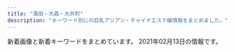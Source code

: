```yaml
---
title: "蒲田・大森・大井町"
description: "キーワード別にの巨乳アジアン・チャイナエステ嬢情報をまとめました。"
---
```


新着画像と新着キーワードをまとめています。
2021年02月13日の情報です。

<DmmAffiliateIns />
<KeywordTable
  shops={
    [
    {
        "name": "\u83ef\u30fb\u306f\u306a",
        "img_links": [
            "http://hana.ests.jp/images/themes/blue/s_link.png",
            "http://hana.ests.jp/photos/sites/38/2020/12/2020120114093027.jpg",
            "http://hana.ests.jp/photos/sites/38/2018/12/2018122818061554.jpg",
            "http://hana.ests.jp/images/themes/blue/s_ranking.png",
            "http://hana.ests.jp/images/room2.jpg",
            "http://hana.ests.jp/images/themes/blue/mobile.jpg",
            "http://hana.ests.jp/images/themes/blue/line.png",
            "http://hana.ests.jp/images/room4.jpg",
            "http://hana.ests.jp/images/themes/blue/no2.png",
            "http://hana.ests.jp/images/themes/blue/s_zysx.png",
            "http://hana.ests.jp/photos/sites/38/2018/10/2018102212515098.jpg",
            "http://hana.ests.jp/images/themes/blue/no1.png",
            "http://hana.ests.jp/photos/sites/38/2018/05/2018052410461655.jpg",
            "http://hana.ests.jp/photos/sites/38/2018/10/2018102215070310.jpg",
            "http://hana.ests.jp/images/themes/blue/r3.jpg",
            "http://hana.ests.jp/photos/sites/38/2019/11/2019111817153489.jpg",
            "http://hana.ests.jp/images/themes/blue/s_staff.png",
            "http://hana.ests.jp/images/themes/blue/s_pickup.png",
            "http://hana.ests.jp/images/room3.jpg",
            "http://hana.ests.jp/images/room1.jpg",
            "http://hana.ests.jp/images/themes/blue/s_newface.png",
            "http://hana.ests.jp/images/themes/blue/s_news.png",
            "http://hana.ests.jp/photos/sites/38/2018/10/2018102215070374.jpg",
            "http://hana.ests.jp/photos/sites/38/2019/04/2019040810452923.jpg"
        ],
        "station": "JR\u84b2\u7530\u99c5\u897f\u53e3",
        "url": "http://hana.ests.jp/",
        "keywords": {
            "87": 12,
            "D": 48,
            "86": 18,
            "C": 23,
            "85": 6,
            "84": 6,
            "83": 6
        }
    },
    {
        "url": "http://awayuki.xyz/",
        "keywords": {},
        "name": "\u30ec\u30a4\u30f3\u30dc\u30fc",
        "station": "JR\u5927\u68ee\u99c5\u897f\u53e3",
        "img_links": []
    },
    {
        "name": "\u3055\u3064\u304d",
        "station": "JR\u5927\u4e95\u753a\u99c5\u4e2d\u592e\u897f\u53e3",
        "keywords": {
            "C": 8
        },
        "url": "http://e-satsuki.net/",
        "img_links": [
            "http://e-satsuki.net/images/new-tit.jpg",
            "http://e-satsuki.net/images/sa1.jpg",
            "http://e-satsuki.net/images/eli2.jpg",
            "http://e-satsuki.net/images/sa2.jpg",
            "http://e-satsuki.net/images/top.png",
            "http://e-satsuki.net/images/aya1.jpg",
            "http://e-satsuki.net/images/update-tit.jpg",
            "http://e-satsuki.net/images/ss1.jpg",
            "http://e-satsuki.net/images/aya2.jpg",
            "http://e-satsuki.net/images/flash1.jpg",
            "http://e-satsuki.net/images/tit-staff.jpg",
            "http://e-satsuki.net/images/eri2.jpg",
            "http://e-satsuki.net/images/manami1.jpg",
            "http://e-satsuki.net/images/mobile-tit.jpg",
            "http://e-satsuki.net/images/ss2.jpg",
            "http://e-satsuki.net/images/coyuki1.jpg",
            "http://e-satsuki.net/images/coyuki2.jpg",
            "http://e-satsuki.net/images/flash2.jpg",
            "http://e-satsuki.net/images/jieshao-tit.jpg",
            "http://e-satsuki.net/images/pick-tit.jpg",
            "http://e-satsuki.net/images/i-mobile.jpg",
            "http://e-satsuki.net/images/manami2.jpg",
            "http://e-satsuki.net/images/kiki1.jpg",
            "http://e-satsuki.net/images/flash3.jpg",
            "http://e-satsuki.net/images/eri1.jpg",
            "http://e-satsuki.net/images/eli.jpg",
            "http://e-satsuki.net/images/kiki2.jpg",
            "http://e-satsuki.net/images/topp.jpg"
        ]
    },
    {
        "url": "http://with-you.iest.info/",
        "station": "JR\u5927\u4e95\u753a\u99c5",
        "name": "with you",
        "keywords": {
            "C": 6,
            "87": 12,
            "86": 6,
            "D": 12
        },
        "img_links": [
            "http://with-you.iest.info/images/service1.jpg",
            "http://with-you.iest.info/images/service4.jpg",
            "http://with-you.iest.info/photos/sites/78/2019/09/2019092708275393.jpg",
            "http://with-you.iest.info/photos/sites/78/2021/01/2021011602332027.jpg",
            "http://with-you.iest.info/images/s_news.jpg",
            "http://with-you.iest.info/photos/sites/78/2019/08/2019082704375018.jpg",
            "http://with-you.iest.info/images/nbj3.jpg",
            "http://with-you.iest.info/photos/sites/78/2020/04/2020041703530074.jpg",
            "http://with-you.iest.info/images/service3.jpg",
            "http://with-you.iest.info/images/tel.jpg",
            "http://with-you.iest.info/images/service2.jpg",
            "http://with-you.iest.info/images/top.png",
            "http://with-you.iest.info/images/s_staff.png",
            "http://with-you.iest.info/images/info.jpg",
            "http://with-you.iest.info/images/acc.jpg",
            "http://with-you.iest.info/photos/sites/78/2019/08/2019083003291365.jpg",
            "http://with-you.iest.info/images/s_pick.jpg"
        ]
    },
    {
        "keywords": {
            "\u4e73": 3,
            "\u30bb\u30af\u30b7\u30fc": 3
        },
        "station": "JR\u84b2\u7530\u99c5\u897f\u53e3",
        "name": "\u30c0\u30a4\u30a2\u30ca\u30fbDIANA",
        "url": "http://diana.jeez.jp/",
        "img_links": [
            "http://diana.jeez.jp/public/20200103-105226-562.jpeg",
            "http://diana.jeez.jp/public/20181111-190416-494.jpeg",
            "http://diana.jeez.jp/images/girl-z1.jpg",
            "http://diana.jeez.jp/public/20190426-105139-740.jpg",
            "http://diana.jeez.jp/public/20190726-190619-915.jpeg",
            "http://diana.jeez.jp/public/20191220-001603-640.jpeg",
            "http://diana.jeez.jp/public/20191109-124210-239.jpeg",
            "http://diana.jeez.jp/public/20210207-091854-510.jpeg",
            "http://diana.jeez.jp/public/20181111-190402-789.jpeg",
            "http://diana.jeez.jp/public/20190710-152027-812.jpeg",
            "http://diana.jeez.jp/public/20190610-160901-701.jpeg",
            "http://diana.jeez.jp/ueditor/php/upload/image/20190424/1556109007155859.jpg",
            "http://diana.jeez.jp/public/20181111-190250-481.jpeg",
            "http://diana.jeez.jp/public/20180929-222629-193.jpeg",
            "http://diana.jeez.jp/public/20210207-090742-175.jpeg",
            "http://diana.jeez.jp/public/20181111-190307-983.jpeg",
            "http://diana.jeez.jp/public/20190809-025651-969.jpeg",
            "http://diana.jeez.jp/public/20190613-175853-722.jpeg",
            "http://diana.jeez.jp/images/girl-z2.jpg",
            "http://diana.jeez.jp/public/20200211-132149-221.jpeg",
            "http://diana.jeez.jp/public/20210213-094112-923.jpeg",
            "http://diana.jeez.jp/public/20190728-125640-302.jpeg",
            "http://diana.jeez.jp/public/20191224-032315-269.jpeg",
            "http://diana.jeez.jp/public/20190610-162055-294.jpeg"
        ]
    },
    {
        "name": "\u7f8e\u7409\u7409",
        "station": "JR\u84b2\u7530\u99c5\u6771\u53e3",
        "url": "http://www.e-uluru.info/",
        "img_links": [
            "http://www.e-uluru.info/images/upload/90eec703fb0861db.jpg",
            "http://www.e-uluru.info/images/upload/a86dfeb81b8ab370.jpg",
            "http://www.e-uluru.info/images/upload/thumb/8ee8987b2165d4fc.jpg",
            "http://www.e-uluru.info/i/girl/013.jpg",
            "http://www.e-uluru.info/images/upload/thumb/1ddb0f728d864feb.jpg",
            "http://www.e-uluru.info/images/upload/thumb/73a690610b4828e0.jpg",
            "http://www.e-uluru.info/images/index_07.png",
            "http://www.e-uluru.info/images/upload/73a690610b4828e0.jpg",
            "http://www.e-uluru.info/images/upload/thumb/9e6373c225b7bc51.jpg",
            "http://www.e-uluru.info/images/upload/e8b0d029c217c7cc.jpg",
            "http://www.e-uluru.info/images/upload/71169c7f826021d0.jpg",
            "http://www.e-uluru.info/images/upload/a42cde1d7d7ca5c0.jpg",
            "http://www.e-uluru.info/images/r03.jpg",
            "http://www.e-uluru.info/images/upload/thumb/f436fca81b34a90a.jpg",
            "http://www.e-uluru.info/images/upload/thumb/d4a6c5a9e3801cc7.jpg",
            "http://www.e-uluru.info/images/upload/c7886d02d33ae09c.jpg",
            "http://www.e-uluru.info/images/upload/thumb/08e930d29f9d5b3e.jpg",
            "http://www.e-uluru.info/images/r05.jpg",
            "http://www.e-uluru.info/s/images/icon_staff.png",
            "http://www.e-uluru.info/images/upload/thumb/ebc831946fdc3143.jpg",
            "http://www.e-uluru.info/images/upload/thumb/b5241af23f911574.jpg",
            "http://www.e-uluru.info/images/index_11.png",
            "http://www.e-uluru.info/images/upload/ad830a43974bad03.jpg",
            "http://www.e-uluru.info/images/upload/98ac232614327354.jpg",
            "http://www.e-uluru.info/images/upload/d4a6c5a9e3801cc7.jpg",
            "http://www.e-uluru.info/images/upload/12cb1bdfa779a5e6.jpg",
            "http://www.e-uluru.info/images/upload/db7023b92ef16bbc.jpg",
            "http://www.e-uluru.info/images/upload/thumb/288f933e02c0cf58.jpg",
            "http://www.e-uluru.info/images/upload/03b615dbd4a8d4e4.jpg",
            "http://www.e-uluru.info/images/upload/d33358c73f674e0d.jpg",
            "http://www.e-uluru.info/images/sys_08.png",
            "http://www.e-uluru.info/images/upload/thumb/a86dfeb81b8ab370.jpg",
            "http://www.e-uluru.info/images/upload/8ee8987b2165d4fc.jpg",
            "http://www.e-uluru.info/s/images/icon_covergirl.png",
            "http://www.e-uluru.info/images/upload/thumb/2d668ea61cdabce4.jpg",
            "http://www.e-uluru.info/images/upload/9e6373c225b7bc51.jpg",
            "http://www.e-uluru.info/images/upload/288f933e02c0cf58.jpg",
            "http://www.e-uluru.info/images/info01.png",
            "http://www.e-uluru.info/images/index_04.png",
            "http://www.e-uluru.info/images/upload/1ddb0f728d864feb.jpg",
            "http://www.e-uluru.info/images/info_08.png",
            "http://www.e-uluru.info/girl/01.jpg",
            "http://www.e-uluru.info/images/index_06.png",
            "http://www.e-uluru.info/images/upload/thumb/7a73ef7475560f16.jpg",
            "http://www.e-uluru.info/images/upload/thumb/30e7a9b6a2619196.jpg",
            "http://www.e-uluru.info/s/images/icon_info.png",
            "http://www.e-uluru.info/images/upload/c8b0d079c922b041.jpg",
            "http://www.e-uluru.info/images/upload/thumb/d33358c73f674e0d.jpg",
            "http://www.e-uluru.info/images/upload/2951922eff997d84.jpg",
            "http://www.e-uluru.info/images/upload/7a73ef7475560f16.jpg",
            "http://www.e-uluru.info/images/upload/thumb/f642dd084fb225c9.jpg",
            "http://www.e-uluru.info/s/images/icon_tel.png",
            "http://www.e-uluru.info/images/upload/a944203deb9da4de.jpg",
            "http://www.e-uluru.info/images/upload/056ff3de81fe9024.jpg",
            "http://www.e-uluru.info/images/upload/b71e9dc3cfa0f9b4.jpg",
            "http://www.e-uluru.info/images/upload/thumb/db7023b92ef16bbc.jpg",
            "http://www.e-uluru.info/images/upload/b5241af23f911574.jpg",
            "http://www.e-uluru.info/images/r01.jpg",
            "http://www.e-uluru.info/images/upload/thumb/2e83ce7f87e28c10.jpg",
            "http://www.e-uluru.info/images/index_13.png",
            "http://www.e-uluru.info/images/staff_08.png",
            "http://www.e-uluru.info/images/upload/thumb/2951922eff997d84.jpg",
            "http://www.e-uluru.info/images/index_03.png",
            "http://www.e-uluru.info/images/upload/thumb/a944203deb9da4de.jpg",
            "http://www.e-uluru.info/s/images/icon_topics.png",
            "http://www.e-uluru.info/images/pro.jpg",
            "http://www.e-uluru.info/images/upload/thumb/24e3367119cd81d4.jpg",
            "http://www.e-uluru.info/images/upload/539dd2297c44dec2.jpg",
            "http://www.e-uluru.info/images/index_08.png",
            "http://www.e-uluru.info/images/upload/thumb/056ff3de81fe9024.jpg",
            "http://www.e-uluru.info/images/upload/thumb/90eec703fb0861db.jpg",
            "http://www.e-uluru.info/images/upload/thumb/98ac232614327354.jpg",
            "http://www.e-uluru.info/images/upload/f642dd084fb225c9.jpg",
            "http://www.e-uluru.info/images/upload/ebc831946fdc3143.jpg",
            "http://www.e-uluru.info/images/upload/thumb/ad830a43974bad03.jpg",
            "http://www.e-uluru.info/images/index_05.png",
            "http://www.e-uluru.info/images/upload/08e930d29f9d5b3e.jpg",
            "http://www.e-uluru.info/images/upload/2e83ce7f87e28c10.jpg",
            "http://www.e-uluru.info/images/index_12.png",
            "http://www.e-uluru.info/images/upload/30e7a9b6a2619196.jpg",
            "http://www.e-uluru.info/s/images/icon_top.png",
            "http://www.e-uluru.info/images/r02.jpg",
            "http://www.e-uluru.info/s/girl/01.jpg",
            "http://www.e-uluru.info/images/rec_08.png",
            "http://www.e-uluru.info/images/index_01.png",
            "http://www.e-uluru.info/images/upload/thumb/12cb1bdfa779a5e6.jpg",
            "http://www.e-uluru.info/images/rec_09.png",
            "http://www.e-uluru.info/images/upload/f436fca81b34a90a.jpg",
            "http://www.e-uluru.info/images/upload/24e3367119cd81d4.jpg",
            "http://www.e-uluru.info/images/upload/thumb/71169c7f826021d0.jpg",
            "http://www.e-uluru.info/images/index_02.png"
        ],
        "keywords": {
            "83": 1,
            "D": 16,
            "88": 1,
            "E": 3,
            "85": 12,
            "87": 4,
            "C": 8,
            "86": 8
        }
    },
    {
        "keywords": {},
        "url": "http://pro-akasuri.net/",
        "station": "JR\u84b2\u7530\u99c5\u897f\u53e3",
        "img_links": [
            "https://ranking-deli.jp/assets/img/user/link/2020bnr04.jpg",
            "http://pro-akasuri.net/staff/staff7.jpg",
            "http://pro-akasuri.net/staff/staff13.jpg",
            "http://pro-akasuri.net/staff/staff11.jpg",
            "http://pro-akasuri.net/pic/pic4.jpg",
            "http://pro-akasuri.net/images/banners/side-oil.png",
            "http://pro-akasuri.net/pic/pic8.jpg",
            "http://pro-akasuri.net/images/banners/eyecatch4.jpg",
            "http://pro-akasuri.net/pic/pic7.jpg",
            "http://pro-akasuri.net/images/banners/eyecatch1.jpg",
            "http://pro-akasuri.net/images/banners/b-tel.png",
            "http://pro-akasuri.net/images/banners/pic2.jpg",
            "http://pro-akasuri.net/pic/pic2.jpg",
            "http://pro-akasuri.net/pic/pic6.jpg",
            "http://pro-akasuri.net/images/banners/bill.jpg",
            "http://pro-akasuri.net/images/banners/b-credit.png",
            "http://pro-akasuri.net/staff/staff10.jpg",
            "http://pro-akasuri.net/pic/pic1.jpg",
            "http://pro-akasuri.net/images/banners/pic3.jpg",
            "http://pro-akasuri.net/staff/staff1.jpg",
            "http://pro-akasuri.net/staff/staff9.jpg",
            "http://pro-akasuri.net/images/banners/top1.jpg",
            "http://pro-akasuri.net/images/banners/2.png",
            "http://pro-akasuri.net/images/banners/1.png",
            "http://pro-akasuri.net/staff/staff5.jpg",
            "http://pro-akasuri.net/staff/staff6.jpg",
            "http://pro-akasuri.net/images/banners/3.png",
            "http://pro-akasuri.net/images/banners/b-3f.png",
            "http://pro-akasuri.net/images/banners/pic1.jpg",
            "http://pro-akasuri.net/pic/pic3.jpg",
            "http://pro-akasuri.net/pic/pic5.jpg",
            "http://pro-akasuri.net/images/banners/pic4.jpg",
            "http://pro-akasuri.net/images/banners/top2.png"
        ],
        "name": "No1\u30fb\u30ca\u30f3\u30d0\u30fc\u30ef\u30f3"
    },
    {
        "url": "http://www.honeys.relaxmens.com/",
        "name": "\u30cf\u30cb\u30fc\u30ba",
        "station": "JR\u84b2\u7530\u99c5\u897f\u53e3",
        "img_links": [
            "http://www.honeys.relaxmens.com/files/002.jpg",
            "http://www.honeys.relaxmens.com/files/002-02.jpg",
            "http://www.honeys.relaxmens.com/images/m-top004.jpg",
            "http://www.honeys.relaxmens.com/files/004.jpg",
            "http://www.honeys.relaxmens.com/files/003-02.jpg",
            "http://www.honeys.relaxmens.com/files/001-02.jpg",
            "http://www.honeys.relaxmens.com/photo_news/upimg/1223560260d4dabadb_0.jpg",
            "http://www.honeys.relaxmens.com/files/001.jpg",
            "http://www.honeys.relaxmens.com/images/call.png",
            "http://www.honeys.relaxmens.com/files/003.jpg",
            "http://www.honeys.relaxmens.com/files/002-03.jpg",
            "http://www.honeys.relaxmens.com/files/001-03.jpg",
            "http://www.honeys.relaxmens.com/files/004-02.jpg",
            "http://www.honeys.relaxmens.com/images/m-head01.jpg",
            "http://www.honeys.relaxmens.com/images/foot01.jpg",
            "http://www.honeys.relaxmens.com/images/m-top003.jpg",
            "http://www.honeys.relaxmens.com/files/005-03.jpg",
            "http://www.honeys.relaxmens.com/files/003-03.jpg",
            "http://www.honeys.relaxmens.com/files/005-02.jpg",
            "http://www.honeys.relaxmens.com/files/005.jpg",
            "http://www.honeys.relaxmens.com/files/004-03.jpg"
        ],
        "keywords": {
            "86": 4,
            "D": 4,
            "C": 6,
            "87": 6
        }
    },
    {
        "keywords": {},
        "station": "JR\u84b2\u7530\u99c5\u897f\u53e3",
        "url": "http://www.dream-ai.net/",
        "img_links": [
            "http://www.dream-ai.net/images/lu3.jpg",
            "http://www.dream-ai.net/images/end.png",
            "http://www.dream-ai.net/images/myk1.jpg",
            "http://www.dream-ai.net/images/g2.jpg",
            "http://www.dream-ai.net/images/baner.jpg",
            "http://www.dream-ai.net/images/baner2.jpg",
            "http://www.dream-ai.net/images/tite-link.png",
            "http://www.dream-ai.net/images/n-01.png",
            "http://www.dream-ai.net/images/baner3.jpg",
            "http://www.dream-ai.net/images/miyo3.jpg",
            "http://www.dream-ai.net/images/s6.jpg",
            "http://www.dream-ai.net/images/p-r.png",
            "http://www.dream-ai.net/images/tite-staff.png",
            "http://www.dream-ai.net/images/s2.jpg",
            "http://www.dream-ai.net/images/miyo2.jpg",
            "http://www.dream-ai.net/images/yuna2.jpg",
            "http://www.dream-ai.net/images/s1.jpg",
            "http://www.dream-ai.net/images/s4.jpg",
            "http://www.dream-ai.net/images/tit-new.png",
            "http://www.dream-ai.net/images/lu1.jpg",
            "http://www.dream-ai.net/images/n-03.png",
            "http://www.dream-ai.net/images/g0.jpg",
            "http://www.dream-ai.net/images/g6.jpg",
            "http://www.dream-ai.net/images/g61.jpg",
            "http://www.dream-ai.net/images/pick.png",
            "http://www.dream-ai.net/images/mimi1.jpg",
            "http://www.dream-ai.net/images/tel1.png",
            "http://www.dream-ai.net/images/tit-newface.png",
            "http://www.dream-ai.net/images/g62.jpg",
            "http://www.dream-ai.net/images/miyo1.jpg",
            "http://www.dream-ai.net/images/myk2.jpg",
            "http://www.dream-ai.net/images/aya.jpg",
            "http://www.dream-ai.net/images/mimi2.jpg",
            "http://www.dream-ai.net/images/yuyu1.jpg",
            "http://www.dream-ai.net/images/mimi3.jpg",
            "http://www.dream-ai.net/images/s5.jpg",
            "http://www.dream-ai.net/images/g22.jpg",
            "http://www.dream-ai.net/images/mobile.png",
            "http://www.dream-ai.net/images/tel2.png",
            "http://www.dream-ai.net/images/s3.jpg",
            "http://www.dream-ai.net/images/yuyu2.jpg",
            "http://www.dream-ai.net/images/g23.jpg",
            "http://www.dream-ai.net/images/lu2.jpg",
            "http://www.dream-ai.net/images/yuna.jpg",
            "http://www.dream-ai.net/images/myk3.jpg"
        ],
        "name": "\u5922\u30fb\u611b"
    },
    {
        "name": "\u30b7\u30e3\u30eb\u30e0",
        "url": "http://syarumu.net",
        "keywords": {},
        "station": "JR\u84b2\u7530\u99c5\u6771\u53e3",
        "img_links": [
            "http://syarumu.net/up/uploads/20190714114509image.jpeg",
            "http://syarumu.net/up/uploads/20181204215307yurika.jpg",
            "http://syarumu.net/up/uploads/20171016204051mayumi2.jpg",
            "http://syarumu.net/up/uploads/20180802213555serina2.jpg",
            "http://syarumu.net/up/uploads/20170106012055kira3.jpg",
            "http://syarumu.net/up/uploads/20190813233629mirai2.jpg",
            "http://syarumu.net/up/uploads/20190516212007k2.jpg",
            "http://syarumu.net/up/uploads/20190819221937moe.jpg",
            "http://syarumu.net/up/uploads/20171016204051mayumi1.jpg",
            "http://syarumu.net/up/uploads/20191028120109pre.jpg",
            "http://syarumu.net/up/uploads/20160811191905hitomi.jpg",
            "http://syarumu.net/images/tel.jpg",
            "http://syarumu.net/up/newsimg/20180519143336risa1.jpg",
            "http://syarumu.net/up/uploads/20190426134943sumire1.jpg",
            "http://syarumu.net/images/price.jpg",
            "http://syarumu.net/up/uploads/20190301204316ayako.jpg",
            "http://syarumu.net/up/uploads/20180802213749ai.jpg",
            "http://syarumu.net/up/uploads/20170406223535mao.jpg",
            "http://syarumu.net/up/uploads/20191121214442AXKE6657.jpg",
            "http://syarumu.net/up/uploads/20201008205617r.jpg",
            "http://syarumu.net/up/uploads/2017101023014120170519212939eri1.jpg",
            "http://syarumu.net/up/newsimg/201707272103202.jpg",
            "http://syarumu.net/up/uploads/20190516211959k1.jpg",
            "http://syarumu.net/up/uploads/20190426134932sumire.jpg",
            "http://syarumu.net/up/uploads/20171001173455haruka.jpg",
            "http://syarumu.net/up/newsimg/20170406223636mao.jpg",
            "http://syarumu.net/up/newsimg/20180519150354kanaa.jpg",
            "http://syarumu.net/up/uploads/20190525003719risa1.jpg",
            "http://syarumu.net/up/uploads/20190301204324ayako1.jpg",
            "http://syarumu.net/up/uploads/20160812161809aiko5.jpg",
            "http://syarumu.net/up/uploads/20190912225327hina1.jpg",
            "http://syarumu.net/images/qr.jpg",
            "http://syarumu.net/up/uploads/20160813224746kasumi.jpg",
            "http://syarumu.net/up/uploads/20161219214103hitomi1.jpg",
            "http://syarumu.net/up/newsimg/20171016204113mayumi1.jpg",
            "http://syarumu.net/up/uploads/20190525003732risa.jpg",
            "http://syarumu.net/up/uploads/20180802213607serina.jpg",
            "http://syarumu.net/up/uploads/20190903230049natumi.jpg",
            "http://syarumu.net/up/uploads/20190522203018saori1.jpg",
            "http://syarumu.net/up/uploads/20171119193048nana4.jpg",
            "http://syarumu.net/images/info.png",
            "http://syarumu.net/up/uploads/20190912225320hina.jpg",
            "http://syarumu.net/up/uploads/2020062222282211.jpg",
            "http://syarumu.net/up/uploads/20180802213619serina1.jpg",
            "http://syarumu.net/up/uploads/20200728221316kan.jpg",
            "http://syarumu.net/up/uploads/20160812161757aiko4.jpg",
            "http://syarumu.net/up/uploads/20190912225334hina2.jpg",
            "http://syarumu.net/up/uploads/20190522203024saori2.jpg",
            "http://syarumu.net/up/uploads/20171119193015nana3.jpg",
            "http://syarumu.net/up/uploads/20170108170417kira4.jpg",
            "http://syarumu.net/up/uploads/20200728221353kana.jpg",
            "http://syarumu.net/up/uploads/20190903230049natumi2.jpg",
            "http://syarumu.net/up/uploads/20190720013113erika.jpg",
            "http://syarumu.net/up/uploads/20171016204051mayumi.jpg",
            "http://syarumu.net/images/qj.jpg",
            "http://syarumu.net/up/uploads/20191121214351yua.jpg",
            "http://syarumu.net/up/uploads/202006222228319.jpg",
            "http://syarumu.net/up/uploads/20160812161741aiko.jpg"
        ]
    },
    {
        "img_links": [
            "http://www.tokyo-0001.xyz/img/img2.jpg",
            "http://www.tokyo-0001.xyz/img/ttl-01.png",
            "http://www.tokyo-0001.xyz/img/girls04.jpg",
            "http://www.tokyo-0001.xyz/img/img-txt-01.png",
            "http://www.tokyo-0001.xyz/img/ttl-04.png",
            "http://www.tokyo-0001.xyz/img/bnr02.jpg",
            "http://www.tokyo-0001.xyz/img/ttl-02.png",
            "http://www.tokyo-0001.xyz/img/girls06.jpg",
            "http://www.tokyo-0001.xyz/img/bnr00.jpg",
            "http://www.tokyo-0001.xyz/img/img3.jpg",
            "http://www.tokyo-0001.xyz/img/img1.jpg",
            "http://www.tokyo-0001.xyz/img/girls03.jpg",
            "http://www.tokyo-0001.xyz/img/girls05.jpg",
            "http://www.tokyo-0001.xyz/img/bnr01.jpg",
            "http://www.tokyo-0001.xyz/img/girls02.jpg",
            "http://www.tokyo-0001.xyz/img/ttl-03.png",
            "http://www.tokyo-0001.xyz/img/girls01.jpg"
        ],
        "keywords": {},
        "station": "JR\u84b2\u7530\u99c5\u897f\u53e3",
        "url": "http://www.tokyo-0001.xyz/",
        "name": "EVE"
    },
    {
        "name": "\u30d2\u30fc\u30ea\u30f3\u30b0\u611b",
        "img_links": [
            "http://eskk.healing-ai.net/uploads/2020/01/g2.jpg",
            "http://www.healing-ai.net/images/img_mainvisual_03.png",
            "http://eskk.healing-ai.net/uploads/2019/07/2.jpg",
            "http://eskk.healing-ai.net/uploads/2020/01/g3.jpg",
            "http://eskk.healing-ai.net/uploads/2019/12/1-1.jpg",
            "http://www.healing-ai.net/images/img_mainvisual_01.png",
            "http://eskk.healing-ai.net/uploads/2019/05/g4.jpg",
            "http://eskk.healing-ai.net/uploads/2019/07/1.jpg",
            "http://eskk.healing-ai.net/uploads/2019/05/mika.jpg",
            "http://eskk.healing-ai.net/uploads/2019/05/nana3.jpg",
            "http://eskk.healing-ai.net/uploads/2019/05/nana2.jpg",
            "http://www.healing-ai.net/images/img_mainvisual_02.png",
            "http://eskk.healing-ai.net/uploads/2020/01/g1.jpg",
            "http://eskk.healing-ai.net/uploads/2019/12/2-1.jpg",
            "http://eskk.healing-ai.net/uploads/2020/12/g1.jpg",
            "http://eskk.healing-ai.net/uploads/2019/07/3.jpg",
            "http://eskk.healing-ai.net/uploads/2019/05/ai2-1.jpg",
            "http://www.healing-ai.net/images/top2.png",
            "http://eskk.healing-ai.net/uploads/g8-1.jpg",
            "http://www.healing-ai.net/images/icon_new.png",
            "http://eskk.healing-ai.net/uploads/2019/05/g3.jpg",
            "http://eskk.healing-ai.net/uploads/2020/12/g2.jpg",
            "http://eskk.healing-ai.net/uploads/2020/10/g1.jpg",
            "http://eskk.healing-ai.net/uploads/2019/05/ai1-1.jpg",
            "http://eskk.healing-ai.net/uploads/2019/05/ai3.jpg",
            "http://eskk.healing-ai.net/uploads/2019/12/3.jpg",
            "http://eskk.healing-ai.net/uploads/2019/06/g0.jpg",
            "http://www.healing-ai.net/images/bnr_reserve_01.jpg",
            "http://eskk.healing-ai.net/uploads/2019/11/koko.jpg",
            "https://www.a-side.com/ad/koko/include/banner/koko_200x40.png"
        ],
        "url": "http://www.healing-ai.net/",
        "keywords": {
            "90": 3,
            "C": 9,
            "\u30bb\u30af\u30b7\u30fc": 2,
            "96": 3,
            "88": 3,
            "\u80f8": 1,
            "H": 3,
            "F": 5,
            "84": 2,
            "98": 2,
            "82": 3,
            "D": 5,
            "83": 6,
            "85": 8
        },
        "station": "JR\u84b2\u7530\u99c5\u6771\u53e3"
    },
    {
        "img_links": [
            "http://www.es-kizuna.com/images/upload/thumb/e3d8e9cc1955e028.jpg",
            "http://www.es-kizuna.com/images/upload/4e06a72d8daae521.jpg",
            "http://www.es-kizuna.com/images/index_02.jpg",
            "http://www.es-kizuna.com/girl/02.jpg",
            "http://www.es-kizuna.com/s/images/r02.jpg",
            "http://www.es-kizuna.com/images/upload/thumb/cb8510a706fab39a.jpg",
            "http://www.es-kizuna.com/images/upload/af4e2bbad7299fcd.jpg",
            "http://www.es-kizuna.com/images/acc_10.jpg",
            "http://www.es-kizuna.com/images/upload/thumb/51167bb9818d647a.jpg",
            "http://www.es-kizuna.com/images/upload/90479f4e0f80f012.jpg",
            "http://www.es-kizuna.com/images/upload/thumb/7838ea888884524b.jpg",
            "http://www.es-kizuna.com/images/upload/thumb/8362069090b0f4f4.jpg",
            "http://www.es-kizuna.com/images/index_05.jpg",
            "http://www.es-kizuna.com/images/upload/thumb/0e136c01c9b7ee9f.jpg",
            "http://www.es-kizuna.com/images/upload/thumb/20f11bb41bae978b.jpg",
            "http://www.es-kizuna.com/images/upload/d01213120ad6a334.jpg",
            "http://www.es-kizuna.com/images/upload/thumb/325450f713ec1345.jpg",
            "http://www.es-kizuna.com/images/upload/thumb/90479f4e0f80f012.jpg",
            "http://www.es-kizuna.com/images/index_04.jpg",
            "http://www.es-kizuna.com/s/images/icon_tel.png",
            "http://www.es-kizuna.com/images/rec_10.jpg",
            "http://www.es-kizuna.com/images/upload/0e136c01c9b7ee9f.jpg",
            "http://www.es-kizuna.com/images/rec.jpg",
            "http://www.es-kizuna.com/images/upload/thumb/d01213120ad6a334.jpg",
            "http://www.es-kizuna.com/images/upload/176c5dafbf5a471f.jpg",
            "http://www.es-kizuna.com/images/upload/cb8510a706fab39a.jpg",
            "http://www.es-kizuna.com/images/index_09.jpg",
            "http://www.es-kizuna.com/images/index_06.jpg",
            "http://www.es-kizuna.com/images/upload/thumb/eb01fa6066ea365b.jpg",
            "http://www.es-kizuna.com/images/upload/thumb/005440d58cf3c3e3.jpg",
            "http://www.es-kizuna.com/images/upload/c960f33dbf650433.jpg",
            "http://www.es-kizuna.com/images/upload/thumb/3f05da7e8b1e2a64.jpg",
            "http://www.es-kizuna.com/images/upload/thumb/03e6c9860ab53664.jpg",
            "http://www.es-kizuna.com/images/upload/cdfe0ac3b37d9e89.jpg",
            "http://www.es-kizuna.com/images/upload/7838ea888884524b.jpg",
            "http://www.es-kizuna.com/images/upload/51fd5ad614fd9171.jpg",
            "http://www.es-kizuna.com/images/upload/thumb/fc1e816a0e9f3d61.jpg",
            "http://www.es-kizuna.com/s/images/icon_staff.png",
            "http://www.es-kizuna.com/images/index_07.jpg",
            "http://www.es-kizuna.com/images/upload/thumb/457777bab605fd6c.jpg",
            "http://www.es-kizuna.com/images/upload/thumb/2c3b2096bf7b4e42.jpg",
            "http://www.es-kizuna.com/s/images/r03.jpg",
            "http://www.es-kizuna.com/images/upload/thumb/5f28f084cf9311ec.jpg",
            "http://www.es-kizuna.com/images/sys.jpg",
            "http://www.es-kizuna.com/images/upload/thumb/a276f4fa83885320.jpg",
            "http://www.es-kizuna.com/images/line.jpg",
            "http://www.es-kizuna.com/images/upload/6453e2e9c3a4d010.jpg",
            "http://www.es-kizuna.com/images/sys_10.jpg",
            "http://www.es-kizuna.com/images/upload/thumb/cdfe0ac3b37d9e89.jpg",
            "http://www.es-kizuna.com/images/upload/906a0df423fbb2d3.jpg",
            "http://www.es-kizuna.com/images/upload/thumb/13be44c647bb867f.jpg",
            "http://www.es-kizuna.com/images/upload/thumb/048b127f7fe7756c.jpg",
            "http://www.es-kizuna.com/images/upload/74cd025a30d9e087.jpg",
            "http://www.es-kizuna.com/images/upload/d60152fbb8818830.jpg",
            "http://www.es-kizuna.com/images/upload/thumb/c960f33dbf650433.jpg",
            "http://www.es-kizuna.com/s/images/icon_info.png",
            "http://www.es-kizuna.com/images/upload/thumb/512a839e9f628217.jpg",
            "http://www.es-kizuna.com/images/index_08.jpg",
            "http://www.es-kizuna.com/images/link_10.jpg",
            "http://www.es-kizuna.com/s/images/icon_topics.png",
            "http://www.es-kizuna.com/images/acc_11.jpg",
            "http://www.es-kizuna.com/images/upload/057f6eb7b663a5b2.jpg",
            "http://www.es-kizuna.com/images/upload/816b7be31924a7a4.jpg",
            "http://www.es-kizuna.com/images/upload/20f11bb41bae978b.jpg",
            "http://www.es-kizuna.com/images/upload/3f05da7e8b1e2a64.jpg",
            "http://www.es-kizuna.com/images/upload/e7512ab59589d7df.jpg",
            "http://www.es-kizuna.com/images/01.jpg",
            "http://www.es-kizuna.com/s/images/r05.jpg",
            "http://www.es-kizuna.com/images/upload/4bb15c40db5d3b9b.jpg",
            "http://www.es-kizuna.com/images/upload/thumb/e7512ab59589d7df.jpg",
            "http://www.es-kizuna.com/images/upload/thumb/906a0df423fbb2d3.jpg",
            "http://www.es-kizuna.com/images/upload/e3d8e9cc1955e028.jpg",
            "http://www.es-kizuna.com/images/index_13.jpg",
            "http://www.es-kizuna.com/images/upload/thumb/5d70ee2b832fe6be.jpg",
            "http://www.es-kizuna.com/images/upload/thumb/35306ad0d9e9ff00.jpg",
            "http://www.es-kizuna.com/images/upload/231cb96ee14483b0.jpg",
            "http://www.es-kizuna.com/images/upload/thumb/af4e2bbad7299fcd.jpg",
            "http://www.es-kizuna.com/s/girl/01.jpg",
            "http://www.es-kizuna.com/images/upload/a276f4fa83885320.jpg",
            "http://www.es-kizuna.com/s/images/icon_top.png",
            "http://www.es-kizuna.com/images/upload/thumb/176c5dafbf5a471f.jpg",
            "http://www.es-kizuna.com/s/images/icon_covergirl.png",
            "http://www.es-kizuna.com/s/images/r01.jpg",
            "http://www.es-kizuna.com/images/upload/5d70ee2b832fe6be.jpg",
            "http://www.es-kizuna.com/images/upload/thumb/51fd5ad614fd9171.jpg",
            "http://www.es-kizuna.com/images/index_11.jpg",
            "http://www.es-kizuna.com/images/upload/thumb/d9992ab71594c264.jpg",
            "http://www.es-kizuna.com/images/nei_13.jpg",
            "http://www.es-kizuna.com/images/upload/eb01fa6066ea365b.jpg",
            "http://www.es-kizuna.com/images/upload/thumb/f3811fab31aee51b.jpg",
            "http://www.es-kizuna.com/images/index_03.jpg",
            "http://www.es-kizuna.com/images/upload/thumb/70b3f2c5fd5ba3c2.jpg",
            "http://www.es-kizuna.com/images/upload/thumb/057f6eb7b663a5b2.jpg",
            "http://www.es-kizuna.com/images/upload/70b3f2c5fd5ba3c2.jpg",
            "http://www.es-kizuna.com/images/upload/03e6c9860ab53664.jpg",
            "http://www.es-kizuna.com/images/upload/thumb/4bb15c40db5d3b9b.jpg",
            "http://www.es-kizuna.com/images/upload/f3811fab31aee51b.jpg",
            "http://www.es-kizuna.com/images/upload/a3fc0798b98de17a.jpg",
            "http://www.es-kizuna.com/images/upload/8362069090b0f4f4.jpg",
            "http://www.es-kizuna.com/images/upload/d9992ab71594c264.jpg",
            "http://www.es-kizuna.com/images/upload/thumb/816b7be31924a7a4.jpg",
            "http://www.es-kizuna.com/images/upload/0c3e441832e219b9.jpg",
            "http://www.es-kizuna.com/images/staff_10.jpg",
            "http://www.es-kizuna.com/images/upload/thumb/74cd025a30d9e087.jpg",
            "http://www.es-kizuna.com/images/info_10.jpg",
            "http://www.es-kizuna.com/images/upload/thumb/6453e2e9c3a4d010.jpg",
            "http://www.es-kizuna.com/images/upload/thumb/0c3e441832e219b9.jpg",
            "http://www.es-kizuna.com/images/upload/512a839e9f628217.jpg",
            "http://www.es-kizuna.com/images/02.jpg",
            "http://www.es-kizuna.com/images/upload/457777bab605fd6c.jpg",
            "http://www.es-kizuna.com/images/upload/thumb/a3fc0798b98de17a.jpg",
            "http://www.es-kizuna.com/images/upload/thumb/d60152fbb8818830.jpg",
            "http://www.es-kizuna.com/images/upload/thumb/231cb96ee14483b0.jpg",
            "http://www.es-kizuna.com/images/upload/thumb/4e06a72d8daae521.jpg"
        ],
        "station": "JR\u84b2\u7530\u99c5\u6771\u53e3",
        "keywords": {
            "85": 38,
            "C": 16,
            "87": 10,
            "E": 12,
            "\u30bb\u30af\u30b7\u30fc": 1,
            "D": 46,
            "86": 16,
            "88": 6,
            "84": 4
        },
        "name": "\u4fe1\u8afe",
        "url": "http://www.es-kizuna.com/"
    },
    {
        "name": "\u771f\u5fc3",
        "url": "http://k-rlx.info/",
        "station": "JR\u5927\u68ee\u99c5\u6771\u53e3",
        "img_links": [
            "http://k-rlx.info/images/index_03.jpg",
            "http://k-rlx.info/images/index_21.jpg",
            "http://k-rlx.info/images/index_01.jpg",
            "http://k-rlx.info/images/sub_28.jpg",
            "http://k-rlx.info/images/02.jpg",
            "http://k-rlx.info/images/index_24.jpg",
            "http://k-rlx.info/girls/04.jpg",
            "http://k-rlx.info/images/index_18.jpg",
            "http://k-rlx.info/images/index_26.jpg",
            "http://k-rlx.info/girls/08.jpg",
            "http://k-rlx.info/images/index_28.jpg",
            "http://k-rlx.info/images/index_16.jpg",
            "http://k-rlx.info/images/01.jpg",
            "http://k-rlx.info/images/index_10.jpg",
            "http://k-rlx.info/images/index_08.jpg",
            "http://k-rlx.info/images/index_12.jpg",
            "http://k-rlx.info/images/index_09.jpg",
            "http://k-rlx.info/girls/03.jpg",
            "http://k-rlx.info/images/info.jpg",
            "http://k-rlx.info/girls/02.jpg",
            "http://k-rlx.info/girls/01.jpg",
            "http://k-rlx.info/images/rec_15.jpg",
            "http://k-rlx.info/images/index_22.jpg",
            "http://k-rlx.info/images/index_27.jpg",
            "http://k-rlx.info/images/index_04.jpg",
            "http://k-rlx.info/images/index_29.jpg",
            "http://k-rlx.info/girls/00.jpg",
            "http://k-rlx.info/images/index_02.jpg",
            "http://k-rlx.info/girls/05.jpg",
            "http://k-rlx.info/images/index_19.jpg",
            "http://k-rlx.info/images/03.jpg",
            "http://k-rlx.info/images/index_05.jpg",
            "http://k-rlx.info/images/info_15.jpg",
            "http://k-rlx.info/images/index_20.jpg",
            "http://k-rlx.info/images/rec.jpg",
            "http://k-rlx.info/images/staff_15.jpg",
            "http://k-rlx.info/images/index_25.jpg",
            "http://k-rlx.info/images/index_06.jpg",
            "http://k-rlx.info/images/index_30.jpg",
            "http://k-rlx.info/images/index_17.jpg",
            "http://k-rlx.info/images/index_07.jpg",
            "http://k-rlx.info/images/index_13.jpg"
        ],
        "keywords": {
            "90": 1,
            "D": 1,
            "88": 3,
            "86": 1,
            "C": 4
        }
    },
    {
        "name": "Flower\u30fb\u30d5\u30e9\u30ef\u30fc",
        "station": "JR\u84b2\u7530\u99c5\u6771\u53e3",
        "url": "http://www.floweresthe.com/",
        "keywords": {
            "D": 26,
            "C": 50,
            "87": 32,
            "86": 16,
            "85": 19
        },
        "img_links": [
            "http://www.floweresthe.com/img/r3.jpg",
            "http://www.floweresthe.com/upload/girl/img02/img1_0007.jpg",
            "http://www.floweresthe.com/upload/girl/img_list01/img_list_0004.jpg",
            "http://www.floweresthe.com/upload/board/img_1599194180.jpg",
            "http://www.floweresthe.com/upload/girl/img04/img1_0005.jpg",
            "http://www.floweresthe.com/upload/girl/img01/img1_0002.jpg",
            "http://www.floweresthe.com/upload/girl/img04/img1_0007.jpg",
            "http://www.floweresthe.com/upload/girl/img02/img1_0008.jpg",
            "http://www.floweresthe.com/upload/girl/img01/img1_0007.jpg",
            "http://www.floweresthe.com/upload/girl/img04/img1_0006.jpg",
            "http://www.floweresthe.com/upload/girl/img04/img1_0008.jpg",
            "http://www.floweresthe.com/img/r2.jpg",
            "http://www.floweresthe.com/upload/girl/img_list01/img_list_0009.jpg",
            "http://www.floweresthe.com/img/r4.jpg",
            "http://www.floweresthe.com/img/tit_photo.jpg",
            "http://www.floweresthe.com/upload/girl/img_list01/img_list_0001.jpg",
            "http://www.floweresthe.com/upload/girl/img01/img1_0006.jpg",
            "http://www.floweresthe.com/img/tit_girls.jpg",
            "http://www.floweresthe.com/upload/girl/img04/img1_0003.jpg",
            "http://www.floweresthe.com/upload/girl/img_list01/img_list_0005.jpg",
            "http://www.floweresthe.com/upload/girl/img01/img1_0001.jpg",
            "http://www.floweresthe.com/upload/girl/img02/img1_0009.jpg",
            "http://www.floweresthe.com/upload/girl/img_list01/img_list_0007.jpg",
            "http://www.floweresthe.com/upload/board/img_1552291455.jpg",
            "http://www.floweresthe.com/img/main_top.jpg",
            "http://www.floweresthe.com/upload/girl/img_list01/img_list_0008.jpg",
            "http://www.floweresthe.com/upload/girl/img_list01/img_list_0003.jpg",
            "http://www.floweresthe.com/upload/girl/img01/img1_0008.jpg",
            "http://www.floweresthe.com/upload/girl/img01/img2_0006.jpg",
            "http://www.floweresthe.com/upload/girl/img02/img1_0004.jpg",
            "http://www.floweresthe.com/img/interior.png",
            "http://www.floweresthe.com/img/lineyoko.jpg",
            "http://www.floweresthe.com/upload/girl/img02/img1_0001.jpg",
            "http://www.floweresthe.com/upload/girl/img01/img1_0009.jpg",
            "http://www.floweresthe.com/img/sys1.jpg",
            "http://www.floweresthe.com/upload/girl/img02/img1_0006.jpg",
            "http://www.floweresthe.com/img/memu.jpg",
            "http://www.floweresthe.com/upload/girl/img_list01/img_list_0002.jpg",
            "http://www.floweresthe.com/upload/girl/img_list01/img_list_0006.jpg",
            "http://www.floweresthe.com/upload/girl/img02/img1_0003.jpg",
            "http://www.floweresthe.com/upload/girl/img02/img1_0005.jpg",
            "http://www.floweresthe.com/upload/girl/img04/img1_0004.jpg",
            "http://www.floweresthe.com/upload/girl/img04/img1_0001.jpg",
            "http://www.floweresthe.com/upload/girl/img02/img1_0002.jpg",
            "http://www.floweresthe.com/upload/board/img_1570430028.jpg",
            "http://www.floweresthe.com/upload/girl/img01/img1_0005.jpg",
            "http://www.floweresthe.com/upload/board/img_1551414651.jpg",
            "http://www.floweresthe.com/upload/girl/img01/img1_0003.jpg",
            "http://www.floweresthe.com/img/sys2.jpg",
            "http://www.floweresthe.com/img/tit_profile.jpg",
            "http://www.floweresthe.com/upload/girl/img01/img1_0004.jpg",
            "http://www.floweresthe.com/upload/girl/img04/img1_0009.jpg",
            "http://www.floweresthe.com/upload/girl/img04/img1_0002.jpg",
            "http://www.floweresthe.com/img/bottom.jpg",
            "http://www.floweresthe.com/img/r1.jpg"
        ]
    },
    {
        "img_links": [],
        "url": "http://www.es-md.net/",
        "name": "\u30bd\u30a6\u30eb\u30aa\u30f3\u30cb",
        "keywords": {},
        "station": "JR\u84b2\u7530\u99c5\u6771\u53e3"
    },
    {
        "url": "http://u-care.ests.jp/",
        "name": "CoCo.\u30a4\u30a4\u306d!",
        "keywords": {
            "D": 106,
            "87": 52,
            "89": 13,
            "C": 11,
            "86": 39,
            "E": 13,
            "85": 26
        },
        "img_links": [
            "http://u-care.ests.jp/images/b.png",
            "http://u-care.ests.jp/photos/sites/36/2019/07/2019072818340741.jpg",
            "http://u-care.ests.jp/images/s.png",
            "http://u-care.ests.jp/images/a.png",
            "http://u-care.ests.jp/photos/sites/36/2019/07/2019072818341463.jpg",
            "http://u-care.ests.jp/photos/sites/36/2019/07/2019072818340893.jpg",
            "http://u-care.ests.jp/photos/sites/36/2021/02/2021020516323421.jpg",
            "http://u-care.ests.jp/photos/sites/36/2019/07/2019072818372591.jpg",
            "http://u-care.ests.jp/images/cocoiineputiandian.jpg",
            "http://u-care.ests.jp/photos/sites/36/2019/07/201907281834129.jpg",
            "http://u-care.ests.jp/images/room1.jpg",
            "http://u-care.ests.jp/images/s_pick.jpg",
            "http://u-care.ests.jp/photos/sites/36/2019/07/2019072818341881.jpg",
            "http://u-care.ests.jp/images/s_link.jpg",
            "http://u-care.ests.jp/photos/sites/36/2020/12/2020120616170454.jpeg",
            "http://u-care.ests.jp/images/room4.jpg",
            "http://u-care.ests.jp/images/pick_bj1.jpg",
            "http://u-care.ests.jp/photos/sites/36/2020/12/2020120314112720.jpg",
            "http://u-care.ests.jp/images/room2.jpg",
            "http://u-care.ests.jp/images/new.jpg",
            "http://u-care.ests.jp/images/s_staff.jpg",
            "http://u-care.ests.jp/photos/sites/36/2020/05/2020052816205245.jpeg",
            "http://u-care.ests.jp/images/mobile.jpg",
            "http://u-care.ests.jp/photos/sites/36/2020/01/2020012715190876.jpg",
            "http://u-care.ests.jp/photos/sites/36/2021/02/2021020516324022.jpg",
            "http://u-care.ests.jp/images/s_face.jpg",
            "http://u-care.ests.jp/images/room5.jpg",
            "http://u-care.ests.jp/images/1.jpg",
            "http://u-care.ests.jp/images/s1.png",
            "http://u-care.ests.jp/images/s_blog.jpg",
            "http://u-care.ests.jp/photos/sites/36/2020/10/2020100919485084.jpeg",
            "http://u-care.ests.jp/photos/sites/36/2019/11/2019110314145767.jpg",
            "http://u-care.ests.jp/images/room6.jpg",
            "http://u-care.ests.jp/photos/sites/36/2020/01/2020012715190245.jpg",
            "http://u-care.ests.jp/images/twitter.jpg",
            "http://u-care.ests.jp/images/hua.png",
            "http://u-care.ests.jp/photos/sites/36/2019/07/201907281834152.jpg",
            "http://u-care.ests.jp/photos/sites/36/2020/12/2020120314112231.jpg",
            "http://u-care.ests.jp/images/nbj1.jpg",
            "http://u-care.ests.jp/photos/sites/36/2019/07/2019072818341331.jpg",
            "http://u-care.ests.jp/photos/sites/36/2019/11/2019110314145623.jpg",
            "http://u-care.ests.jp/photos/sites/36/2019/07/2019072818341268.jpg",
            "http://u-care.ests.jp/images/pick_bj3.jpg",
            "http://u-care.ests.jp/photos/sites/36/2020/10/2020101014510564.jpeg",
            "http://u-care.ests.jp/images/room3.jpg",
            "http://u-care.ests.jp/images/top.png",
            "http://u-care.ests.jp/images/nbj3.jpg",
            "http://u-care.ests.jp/photos/sites/36/2020/12/2020120314113358.jpg",
            "http://u-care.ests.jp/photos/sites/36/2020/11/2020112313091813.jpg",
            "http://u-care.ests.jp/photos/sites/36/2020/11/2020112313092447.jpg"
        ],
        "station": "JR\u84b2\u7530\u99c5\u897f\u53e3"
    },
    {
        "station": "JR\u84b2\u7530\u99c5\u6771\u53e3",
        "name": "\u30ad\u30e9\u30ad\u30e9",
        "img_links": [
            "http://kira-kira.work/images/4.jpg",
            "http://kira-kira.work/images/news.jpg",
            "http://kira-kira.work/images/2.jpg",
            "http://kira-kira.work/img/rumi3.jpg",
            "http://kira-kira.work/images/head.jpg",
            "http://kira-kira.work/images/interior_t.jpg",
            "http://kira-kira.work/images/int2.png",
            "http://kira-kira.work/images/rec1.jpg",
            "http://kira-kira.work/img/rumi2.jpg",
            "http://kira-kira.work/img/yuyu1.jpg",
            "http://kira-kira.work/images/staff_t.jpg",
            "http://kira-kira.work/images/6.jpg",
            "http://kira-kira.work/images/headline.jpg",
            "http://kira-kira.work/img/rumi1.jpg",
            "http://kira-kira.work/images/int1.jpg",
            "http://kira-kira.work/images/tg.jpg",
            "http://kira-kira.work/staff/risa.jpg",
            "http://kira-kira.work/staff/rumi.jpg",
            "http://kira-kira.work/images/sys3.png",
            "http://kira-kira.work/images/3.jpg",
            "http://kira-kira.work/images/sys1.jpg",
            "http://kira-kira.work/img/rina1.jpg",
            "http://kira-kira.work/images/sys2.jpg",
            "http://kira-kira.work/staff/yuyu.jpg",
            "http://kira-kira.work/images/mobile.jpg",
            "http://kira-kira.work/img/nana1.jpg",
            "http://kira-kira.work/images/rec2.jpg",
            "http://kira-kira.work/staff/rina.jpg",
            "http://kira-kira.work/images/5.jpg",
            "http://kira-kira.work/staff/nana.jpg",
            "http://kira-kira.work/img/risa1.jpg"
        ],
        "url": "http://kira-kira.work/",
        "keywords": {}
    },
    {
        "name": "\u5065\u5eb7\u306e\u5bb6",
        "url": "http://kenkounoie.relax-fk.com/",
        "station": "\u9752\u7269\u6a2a\u4e01\u99c5",
        "keywords": {
            "85": 2,
            "C": 8,
            "D": 2,
            "86": 4,
            "90": 2,
            "88": 2
        },
        "img_links": [
            "http://kenkounoie.relax-fk.com/images/kansen.png",
            "http://kenkounoie.relax-fk.com/images/main-visual.png",
            "http://kenkounoie.relax-fk.com/images/sub-visual.png",
            "http://kenkounoie.relax-fk.com/images/cast05.png",
            "http://kenkounoie.relax-fk.com/images/cast06.png",
            "http://kenkounoie.relax-fk.com/images/cast07.png",
            "http://kenkounoie.relax-fk.com/images/cast04.png",
            "http://kenkounoie.relax-fk.com/images/cast00.png"
        ]
    },
    {
        "name": "\u6843\u9999",
        "url": "http://kazoeinayihoshitachi.tokyo/",
        "img_links": [
            "http://kazoeinayihoshitachi.tokyo/static/picture/room1.jpg",
            "http://kazoeinayihoshitachi.tokyo/static/picture/tit_staff02.png",
            "http://kazoeinayihoshitachi.tokyo/static/picture/sp_tit_therapist.png",
            "http://kazoeinayihoshitachi.tokyo/uploads/201211/1-201211162214192.jpg",
            "http://kazoeinayihoshitachi.tokyo/static/picture/sp_tit_new.png",
            "http://kazoeinayihoshitachi.tokyo/static/picture/sp_tit_staff02.png",
            "http://kazoeinayihoshitachi.tokyo/static/picture/room2.jpg",
            "http://kazoeinayihoshitachi.tokyo/uploads/201211/1-201211162201447.jpg",
            "http://kazoeinayihoshitachi.tokyo/static/picture/tit_new.png",
            "http://kazoeinayihoshitachi.tokyo/uploads/201127/1-20112G0264E61.jpg",
            "http://kazoeinayihoshitachi.tokyo/uploads/201211/1-20121116214A58.jpg",
            "http://kazoeinayihoshitachi.tokyo/uploads/201125/1-20112515364b16.jpg",
            "http://kazoeinayihoshitachi.tokyo/static/picture/room4.jpg",
            "http://kazoeinayihoshitachi.tokyo/uploads/201127/1-20112G02A5204.jpg",
            "http://kazoeinayihoshitachi.tokyo/images/1-1Z41911200GA.png",
            "http://kazoeinayihoshitachi.tokyo/static/picture/img_tel.png",
            "http://kazoeinayihoshitachi.tokyo/static/picture/maining.jpg",
            "http://kazoeinayihoshitachi.tokyo/static/picture/tit_staff01.png",
            "http://kazoeinayihoshitachi.tokyo/static/picture/sp_tit_staff01.png",
            "http://kazoeinayihoshitachi.tokyo/uploads/200610/1-20061010593D63.jpg",
            "http://kazoeinayihoshitachi.tokyo/uploads/201127/1-20112G02F6157.jpg",
            "http://kazoeinayihoshitachi.tokyo/static/picture/top.jpg",
            "http://kazoeinayihoshitachi.tokyo/static/picture/room3.jpg",
            "http://kazoeinayihoshitachi.tokyo/static/picture/tit_therapist.png"
        ],
        "keywords": {
            "87": 4,
            "86": 8,
            "E": 4,
            "D": 4,
            "88": 4,
            "C": 8
        },
        "station": "JR\u84b2\u7530\u99c5\u897f\u53e3"
    },
    {
        "img_links": [
            "http://no1-esthe.com/static/picture/sub_back_sp.jpg",
            "http://no1-esthe.com/static/picture/top_back_pc1.jpg",
            "http://no1-esthe.com/img/02.jpg",
            "http://no1-esthe.com/img/04.jpg",
            "http://no1-esthe.com/static/picture/15.jpg",
            "http://no1-esthe.com/img/03.jpg",
            "http://no1-esthe.com/price/kosu.png",
            "http://no1-esthe.com/static/picture/page-top_off.png",
            "http://no1-esthe.com/static/picture/sub_back_pc.jpg",
            "http://no1-esthe.com/static/picture/top_back_sp1.jpg",
            "http://no1-esthe.com/img/01.jpg"
        ],
        "station": "JR\u5927\u4e95\u753a\u99c5\u4e2d\u592e\u53e3",
        "name": "No.1\u30e1\u30f3\u30ba\u30a8\u30b9\u30c6",
        "url": "http://no1-esthe.com/",
        "keywords": {}
    },
    {
        "station": "JR\u84b2\u7530\u99c5\u897f\u53e3",
        "keywords": {
            "88": 10,
            "87": 40,
            "92": 10,
            "86": 20,
            "D": 80,
            "F": 30,
            "E": 30,
            "85": 40,
            "84": 10,
            "83": 10
        },
        "img_links": [
            "http://yurari.ests.co/photos/sites/33/2021/02/2021021010544188.jpg",
            "http://yurari.ests.co/images/room3.jpg",
            "http://yurari.ests.co/photos/sites/33/2020/12/2020121917142684.jpg",
            "http://yurari.ests.co/photos/sites/33/2020/10/2020102111224281.jpg",
            "http://yurari.ests.co/photos/sites/33/2020/09/2020090115273947.jpg",
            "http://yurari.ests.co/photos/sites/33/2020/08/2020080117472090.jpg",
            "http://yurari.ests.co/images/s_news.jpg",
            "http://yurari.ests.co/images/service4.jpg",
            "http://yurari.ests.co/images/s_service.png",
            "http://yurari.ests.co/photos/sites/33/2020/10/2020101317404868.jpg",
            "http://yurari.ests.co/images/info.jpg",
            "http://yurari.ests.co/images/room4.jpg",
            "http://yurari.ests.co/photos/sites/33/2020/10/2020102010480431.jpg",
            "http://yurari.ests.co/photos/sites/33/2020/11/2020112715562239.jpg",
            "http://yurari.ests.co/photos/sites/33/2020/09/2020090115274081.jpg",
            "http://yurari.ests.co/images/s_staff.png",
            "http://yurari.ests.co/photos/sites/33/2021/01/2021012512484152.jpg",
            "http://yurari.ests.co/images/s_pick.jpg",
            "http://yurari.ests.co/images/room1.jpg",
            "http://yurari.ests.co/images/service3.jpg",
            "http://yurari.ests.co/images/service1.jpg",
            "http://yurari.ests.co/photos/sites/33/2020/07/2020072517001526.jpg",
            "http://yurari.ests.co/photos/sites/33/2021/02/202102041041291.jpg",
            "http://yurari.ests.co/images/top.jpg",
            "http://yurari.ests.co/photos/sites/33/2020/11/2020112715562914.jpg",
            "http://yurari.ests.co/photos/sites/33/2020/06/2020061916403177.jpg",
            "http://yurari.ests.co/images/mobile.jpg",
            "http://yurari.ests.co/photos/sites/33/2021/02/2021021012395160.jpg",
            "http://yurari.ests.co/images/service2.jpg",
            "http://yurari.ests.co/images/room2.jpg",
            "http://yurari.ests.co/photos/sites/33/2020/10/2020102211543336.jpg"
        ],
        "name": "\u3075\u308f\u3075\u308f",
        "url": "http://yurari.ests.co/"
    },
    {
        "img_links": [
            "http://spa-omori.com/wp-content/uploads/2019/10/mmexport1571245061102.jpg",
            "http://spa-omori.com/wp-content/uploads/2020/11/1604481568451.jpg",
            "http://spa-omori.com/wp-content/uploads/2019/12/Screenshot_20210102-211421.png",
            "http://spa-omori.com/wp-content/uploads/2019/10/d2.jpg",
            "http://spa-omori.com/wp-content/uploads/2019/10/Screenshot_20191110-183022.png",
            "http://spa-omori.com/wp-content/uploads/2020/03/1601219223755.jpg",
            "http://spa-omori.com/wp-content/uploads/2020/01/mmexport1611389971637.jpg",
            "http://spa-omori.com/wp-content/uploads/2019/10/c2.jpg",
            "http://spa-omori.com/wp-content/themes/Aaron/picture/sign-1558972223845.png",
            "http://spa-omori.com/wp-content/themes/Aaron/picture/sign-1558966169098.png",
            "http://spa-omori.com/wp-content/uploads/2020/12/1607832354643.jpg",
            "http://spa-omori.com/wp-content/uploads/2019/10/mmexport1571245064770.jpg",
            "http://spa-omori.com/wp-content/uploads/2019/10/1_20190531100800502-155897222384-1.jpg",
            "http://spa-omori.com/wp-content/uploads/2019/10/1_20190531100800502-155896616907.jpg",
            "http://spa-omori.com/wp-content/themes/Aaron/picture/line1-1558966169073.png",
            "http://spa-omori.com/wp-content/themes/Aaron/picture/sign-1558966169044.png",
            "http://spa-omori.com/wp-content/uploads/2019/10/mmexport1571245049830.jpg",
            "http://spa-omori.com/wp-content/themes/Aaron/picture/zi_staff-1558966169073.png",
            "http://spa-omori.com/wp-content/themes/Aaron/picture/s_news-1558972223845.png",
            "http://spa-omori.com/wp-content/uploads/2019/10/123456.jpg",
            "http://spa-omori.com/wp-content/uploads/2019/12/mmexport1575894629655.jpg",
            "http://spa-omori.com/wp-content/themes/Aaron/picture/line-1558972223845.jpg",
            "http://spa-omori.com/wp-content/themes/Aaron/picture/sign-1558966169073.png",
            "http://spa-omori.com/wp-content/uploads/2019/10/b2.jpg",
            "http://spa-omori.com/wp-content/uploads/2019/10/123b.png",
            "http://spa-omori.com/wp-content/uploads/2020/06/Screenshot_20200609-151824.png",
            "http://spa-omori.com/wp-content/uploads/2019/10/w1.png",
            "http://spa-omori.com/wp-content/themes/Aaron/picture/sign-1558966169154.png",
            "http://spa-omori.com/wp-content/themes/Aaron/picture/sign-1558966169128.png"
        ],
        "keywords": {
            "\u30bb\u30af\u30b7\u30fc": 3
        },
        "name": "\u30b7\u30fc\u30af\u30ec\u30c3\u30c8\u30d5\u30a1\u30f3\u30bf\u30b8\u30fc",
        "station": "JR\u5927\u68ee\u99c5\u897f\u53e3",
        "url": "http://spa-omori.com/"
    },
    {
        "url": "http://www.arabianoyoru.com/",
        "station": "JR\u84b2\u7530\u99c5\u897f\u53e3",
        "name": "\u30a2\u30e9\u30d3\u30a2\u306e\u591c",
        "img_links": [
            "http://www.arabianoyoru.com/images/upload/17edc747659021f9.jpg",
            "http://www.arabianoyoru.com/images/sub_12.jpg",
            "http://www.arabianoyoru.com/images/upload/thumb/a893b1da1128d1f5.jpg",
            "http://www.arabianoyoru.com/images/r04.jpg",
            "http://www.arabianoyoru.com/s/images/icon_staff.png",
            "http://www.arabianoyoru.com/images/upload/thumb/564cb6c5b230ca3d.jpg",
            "http://www.arabianoyoru.com/images/r02.jpg",
            "http://www.arabianoyoru.com/images/upload/thumb/a29f5a4a28b905cc.jpg",
            "http://www.arabianoyoru.com/images/index_06.jpg",
            "http://www.arabianoyoru.com/images/upload/thumb/1bdcd13f57cbf51b.jpg",
            "http://www.arabianoyoru.com/images/upload/845ccdcc528743c1.jpg",
            "http://www.arabianoyoru.com/images/upload/thumb/17edc747659021f9.jpg",
            "http://www.arabianoyoru.com/s/girl/01.jpg",
            "http://www.arabianoyoru.com/images/index_08.jpg",
            "http://www.arabianoyoru.com/images/upload/1bdcd13f57cbf51b.jpg",
            "http://www.arabianoyoru.com/images/upload/c5ff3a7cfd7b9efd.jpg",
            "http://www.arabianoyoru.com/images/upload/thumb/f758de4c846e44e7.jpg",
            "http://www.arabianoyoru.com/images/upload/thumb/2b92798467141387.jpg",
            "http://www.arabianoyoru.com/images/upload/thumb/68db36b1211cebb9.jpg",
            "http://www.arabianoyoru.com/girl/012.jpg",
            "http://www.arabianoyoru.com/images/upload/4d0b81e791f8dd2a.jpg",
            "http://www.arabianoyoru.com/s/images/icon_covergirl.png",
            "http://www.arabianoyoru.com/s/images/icon_info.png",
            "http://www.arabianoyoru.com/images/index_17.jpg",
            "http://www.arabianoyoru.com/images/upload/a29f5a4a28b905cc.jpg",
            "http://www.arabianoyoru.com/images/upload/thumb/ee0c285b7dee8567.jpg",
            "http://www.arabianoyoru.com/images/upload/18f83fb2064586df.jpg",
            "http://www.arabianoyoru.com/images/upload/ee0c285b7dee8567.jpg",
            "http://www.arabianoyoru.com/s/images/r03.jpg",
            "http://www.arabianoyoru.com/images/upload/thumb/539fdf3e384c469c.jpg",
            "http://www.arabianoyoru.com/images/upload/thumb/845ccdcc528743c1.jpg",
            "http://www.arabianoyoru.com/images/upload/8c714cbe908fdcfa.jpg",
            "http://www.arabianoyoru.com/images/r03.jpg",
            "http://www.arabianoyoru.com/s/images/icon_tel.png",
            "http://www.arabianoyoru.com/images/upload/thumb/4a9b52f014c57b14.jpg",
            "http://www.arabianoyoru.com/images/upload/thumb/9ade184b158a1622.jpg",
            "http://www.arabianoyoru.com/images/upload/4a9b52f014c57b14.jpg",
            "http://www.arabianoyoru.com/images/upload/thumb/581da65ae95ac110.jpg",
            "http://www.arabianoyoru.com/images/upload/thumb/4532de498ca39c33.jpg",
            "http://www.arabianoyoru.com/images/acc_12.jpg",
            "http://www.arabianoyoru.com/images/upload/2b92798467141387.jpg",
            "http://www.arabianoyoru.com/images/sub_16.png",
            "http://www.arabianoyoru.com/images/index_15.jpg",
            "http://www.arabianoyoru.com/images/rec_12.jpg",
            "http://www.arabianoyoru.com/images/staff_12.jpg",
            "http://www.arabianoyoru.com/images/upload/2bab34e5f5f4b474.jpg",
            "http://www.arabianoyoru.com/images/01.jpg",
            "http://www.arabianoyoru.com/images/upload/thumb/c1c4634be9e43e96.jpg",
            "http://www.arabianoyoru.com/images/index_12.jpg",
            "http://www.arabianoyoru.com/images/r01.jpg",
            "http://www.arabianoyoru.com/images/upload/thumb/8c714cbe908fdcfa.jpg",
            "http://www.arabianoyoru.com/images/upload/thumb/2bab34e5f5f4b474.jpg",
            "http://www.arabianoyoru.com/images/index_05.jpg",
            "http://www.arabianoyoru.com/images/upload/2f10cf77f8d7b399.jpg",
            "http://www.arabianoyoru.com/images/index_09.jpg",
            "http://www.arabianoyoru.com/images/upload/581da65ae95ac110.jpg",
            "http://www.arabianoyoru.com/s/images/r01.jpg",
            "http://www.arabianoyoru.com/images/acc_01.jpg",
            "http://www.arabianoyoru.com/images/upload/thumb/2f10cf77f8d7b399.jpg",
            "http://www.arabianoyoru.com/images/upload/thumb/4d0b81e791f8dd2a.jpg",
            "http://www.arabianoyoru.com/images/index_02.jpg",
            "http://www.arabianoyoru.com/images/upload/a814b7e0bf080e1a.jpg",
            "http://www.arabianoyoru.com/images/info_01.jpg",
            "http://www.arabianoyoru.com/images/upload/4532de498ca39c33.jpg",
            "http://www.arabianoyoru.com/images/upload/thumb/e3e089bc950ef93e.jpg",
            "http://www.arabianoyoru.com/s/images/icon_topics.png",
            "http://www.arabianoyoru.com/s/images/r04.jpg",
            "http://www.arabianoyoru.com/images/upload/c1c4634be9e43e96.jpg",
            "http://www.arabianoyoru.com/images/upload/66a58b73f3d149ef.jpg",
            "http://www.arabianoyoru.com/images/upload/e3e089bc950ef93e.jpg",
            "http://www.arabianoyoru.com/images/upload/68db36b1211cebb9.jpg",
            "http://www.arabianoyoru.com/images/sub_15.jpg",
            "http://www.arabianoyoru.com/images/upload/thumb/a814b7e0bf080e1a.jpg",
            "http://www.arabianoyoru.com/images/fanhui.png",
            "http://www.arabianoyoru.com/images/upload/f758de4c846e44e7.jpg",
            "http://www.arabianoyoru.com/images/upload/0976cdac54ed3543.jpg",
            "http://www.arabianoyoru.com/images/upload/thumb/66a58b73f3d149ef.jpg",
            "http://www.arabianoyoru.com/images/upload/0400f28cf0042ef7.jpg",
            "http://www.arabianoyoru.com/images/upload/539fdf3e384c469c.jpg",
            "http://www.arabianoyoru.com/images/index_07.jpg",
            "http://www.arabianoyoru.com/images/index_10.jpg",
            "http://www.arabianoyoru.com/images/sub_17.png",
            "http://www.arabianoyoru.com/images/upload/eb30a7e162d494b7.jpg",
            "http://www.arabianoyoru.com/images/upload/thumb/18f83fb2064586df.jpg",
            "http://www.arabianoyoru.com/images/upload/9ade184b158a1622.jpg",
            "http://www.arabianoyoru.com/images/sys.jpg",
            "http://www.arabianoyoru.com/images/index_11.jpg",
            "http://www.arabianoyoru.com/images/02.jpg",
            "http://www.arabianoyoru.com/images/upload/564cb6c5b230ca3d.jpg",
            "http://www.arabianoyoru.com/images/sub_16.jpg",
            "http://www.arabianoyoru.com/images/index_04.jpg",
            "http://www.arabianoyoru.com/s/images/r02.jpg",
            "http://www.arabianoyoru.com/s/images/icon_top.png",
            "http://www.arabianoyoru.com/images/upload/6edb9fff24d5531d.jpg",
            "http://www.arabianoyoru.com/images/upload/thumb/6edb9fff24d5531d.jpg",
            "http://www.arabianoyoru.com/images/upload/thumb/c5ff3a7cfd7b9efd.jpg",
            "http://www.arabianoyoru.com/images/upload/thumb/0976cdac54ed3543.jpg",
            "http://www.arabianoyoru.com/images/upload/a893b1da1128d1f5.jpg",
            "http://www.arabianoyoru.com/images/info_12.jpg",
            "http://www.arabianoyoru.com/images/upload/thumb/eb30a7e162d494b7.jpg",
            "http://www.arabianoyoru.com/images/rec.jpg",
            "http://www.arabianoyoru.com/images/upload/thumb/0400f28cf0042ef7.jpg"
        ],
        "keywords": {
            "C": 9,
            "86": 13,
            "87": 7,
            "89": 2,
            "D": 40,
            "85": 28,
            "E": 5,
            "84": 4
        }
    },
    {
        "keywords": {},
        "station": "JR\u84b2\u7530\u99c5\u897f\u53e3",
        "name": "\u82b1\u6c34\u6728",
        "url": "http://es-kamata.xyz/",
        "img_links": [
            "http://es-kamata.xyz/images/ac3.jpg",
            "http://es-kamata.xyz/images/002.jpg",
            "http://es-kamata.xyz/images/ac4.jpg",
            "http://es-kamata.xyz/images/new_d.jpg",
            "http://es-kamata.xyz/images/ml.jpg",
            "http://es-kamata.xyz/images/top_03.jpg",
            "http://es-kamata.xyz/images/ac5.jpg",
            "http://es-kamata.xyz/images/bottom.jpg",
            "http://es-kamata.xyz/images/004.jpg",
            "http://es-kamata.xyz/images/qiu-1.jpg",
            "http://es-kamata.xyz/images/ac1.jpg",
            "http://es-kamata.xyz/images/g8.jpg",
            "http://es-kamata.xyz/images/g1.jpg",
            "http://es-kamata.xyz/images/g4.jpg",
            "http://es-kamata.xyz/images/new_tit.jpg",
            "http://es-kamata.xyz/images/s1.jpg",
            "http://es-kamata.xyz/images/g2.jpg",
            "http://es-kamata.xyz/images/001.jpg",
            "http://es-kamata.xyz/images/ac2.jpg",
            "http://es-kamata.xyz/images/rq03.jpg",
            "http://es-kamata.xyz/images/003.jpg",
            "http://es-kamata.xyz/images/tel.jpg",
            "http://es-kamata.xyz/images/g3.jpg",
            "http://es-kamata.xyz/images/nei_bt.jpg",
            "http://es-kamata.xyz/images/tw.jpg",
            "http://es-kamata.xyz/images/rq01.jpg",
            "http://es-kamata.xyz/images/g5.jpg",
            "http://es-kamata.xyz/images/g0.jpg"
        ]
    },
    {
        "url": "http://sweet-room.iest.info/",
        "img_links": [
            "http://sweet-room.iest.info/images/link_nav04.png",
            "http://sweet-room.iest.info/photos/sites/45/2020/06/2020060101255477.jpg",
            "http://sweet-room.iest.info/photos/sites/45/2020/07/2020071806023078.jpg",
            "http://sweet-room.iest.info/images/link_nav03.png",
            "http://sweet-room.iest.info/photos/sites/45/2020/06/2020062203413777.jpg",
            "http://sweet-room.iest.info/photos/sites/45/2020/07/2020072906584693.jpg",
            "http://sweet-room.iest.info/photos/sites/45/2020/06/2020062208210048.jpg",
            "http://sweet-room.iest.info/images/link_nav02.png",
            "http://sweet-room.iest.info/photos/sites/45/2020/06/2020060305422558.jpg",
            "http://sweet-room.iest.info/photos/sites/45/2020/06/2020061905042547.jpg",
            "http://sweet-room.iest.info/images/tit_staff.png",
            "http://sweet-room.iest.info/images/tit_face.png",
            "http://sweet-room.iest.info/photos/sites/45/2020/06/2020061905050838.jpg",
            "http://sweet-room.iest.info/images/link_nav06.png",
            "http://sweet-room.iest.info/photos/sites/45/2020/07/202007180602350.jpg",
            "http://sweet-room.iest.info/images/top.png",
            "http://sweet-room.iest.info/images/link_nav05.png",
            "http://sweet-room.iest.info/photos/sites/45/2020/10/2020101602210311.jpg",
            "http://sweet-room.iest.info/images/link_nav01.png",
            "http://sweet-room.iest.info/images/tit_news.png",
            "http://sweet-room.iest.info/images/mobile.png"
        ],
        "name": "SWEET ROOM",
        "station": "JR\u84b2\u7530\u99c5\u897f\u53e3",
        "keywords": {
            "D": 108,
            "88": 12,
            "C": 16,
            "87": 12,
            "85": 24,
            "89": 12,
            "86": 36,
            "83": 12
        }
    },
    {
        "url": "http://pandora.esjp.xyz",
        "name": "\u30d1\u30f3\u30c9\u30e9",
        "keywords": {},
        "img_links": [
            "http://pandora.esjp.xyz/girl/3.jpg",
            "http://pandora.esjp.xyz/girl/6.jpg",
            "http://pandora.esjp.xyz/girl/5.jpg",
            "http://pandora.esjp.xyz/images/bar_staff.jpg",
            "http://pandora.esjp.xyz/images/room/r2.jpg",
            "http://pandora.esjp.xyz/images/tel.png",
            "http://pandora.esjp.xyz/images/pro_girl_line.png",
            "http://pandora.esjp.xyz/images/room/r1.jpg",
            "http://pandora.esjp.xyz/images/return.png",
            "http://pandora.esjp.xyz/girl/4.jpg",
            "http://pandora.esjp.xyz/images/mobile.png"
        ],
        "station": "JR\u5927\u68ee\u99c5\u5317\u53e3"
    },
    {
        "img_links": [
            "http://massage-esthe.pw/images/cg101.jpg",
            "http://massage-esthe.pw/images/cg03.jpg",
            "http://massage-esthe.pw/images/mainvisual_01_s.jpg",
            "http://massage-esthe.pw/images/cg09.jpg",
            "http://massage-esthe.pw/images/cg08.jpg",
            "http://massage-esthe.pw/images/mainvisual_01.jpg",
            "http://massage-esthe.pw/images/cg102.jpg",
            "http://massage-esthe.pw/images/sw_home.png",
            "http://massage-esthe.pw/images/head_interior.jpg",
            "http://massage-esthe.pw/images/cg06.jpg",
            "http://massage-esthe.pw/images/sys03.jpg",
            "http://massage-esthe.pw/images/cg031.jpg",
            "http://massage-esthe.pw/images/head_therapist.jpg",
            "http://massage-esthe.pw/images/trigger.jpg",
            "http://massage-esthe.pw/images/con02.jpg",
            "http://massage-esthe.pw/images/cg01.jpg",
            "http://massage-esthe.pw/images/cg05.jpg",
            "http://massage-esthe.pw/images/icon_new.png",
            "http://massage-esthe.pw/images/cg021.jpg",
            "http://massage-esthe.pw/images/cg091.jpg",
            "http://massage-esthe.pw/images/mainvisual_02.jpg",
            "http://massage-esthe.pw/images/sys02.jpg",
            "http://massage-esthe.pw/images/cg04.jpg",
            "http://massage-esthe.pw/images/con03.jpg",
            "http://massage-esthe.pw/images/req_03.jpg",
            "http://massage-esthe.pw/images/mainvisual_02_s.jpg",
            "http://massage-esthe.pw/images/cg07.jpg",
            "http://massage-esthe.pw/images/cg10.jpg",
            "http://massage-esthe.pw/images/cg02.jpg",
            "http://massage-esthe.pw/images/sw_tel.png",
            "http://massage-esthe.pw/images/sys01.jpg",
            "http://massage-esthe.pw/images/con01.jpg"
        ],
        "keywords": {},
        "url": "http://massage-esthe.pw/",
        "station": "JR\u84b2\u7530\u99c5\u897f\u53e3",
        "name": "\u30aa\u30ec\u306eHoney"
    },
    {
        "url": "http://momi-este.com/",
        "img_links": [],
        "station": "JR\u84b2\u7530\u99c5\u897f\u53e3",
        "name": "\u8776\u604b\u82b1",
        "keywords": {}
    },
    {
        "name": "\u30de\u30ea\u30e2",
        "keywords": {},
        "img_links": [
            "http://rainbowest.info/images/t2.png",
            "http://rainbowest.info/images/ttl_staff.png",
            "http://rainbowest.info/images/header_bg.png",
            "http://rainbowest.info/up/uploads/20200920192127a.jpg",
            "http://rainbowest.info/images/ttl_price.png",
            "http://rainbowest.info/images/k.png",
            "http://rainbowest.info/up/uploads/20181126232839r.jpg",
            "http://rainbowest.info/images/t1.png",
            "http://rainbowest.info/up/uploads/20181126233152s.jpg",
            "http://rainbowest.info/images/price.jpg",
            "http://rainbowest.info/up/uploads/20201030211457ri1.jpg",
            "http://rainbowest.info/images/ttl_qj.png",
            "http://rainbowest.info/up/uploads/20181126233125aya.jpg",
            "http://rainbowest.info/images/s2.jpg",
            "http://rainbowest.info/images/rec.png",
            "http://rainbowest.info/up/uploads/20201030211630ri2.jpg"
        ],
        "station": "JR\u84b2\u7530\u99c5\u6771\u53e3",
        "url": "http://rainbowest.info/"
    },
    {
        "img_links": [
            "http://www.es-princess.com/images/upload/thumb/befa35bfd3fcc1cf.jpg",
            "http://www.es-princess.com/images/upload/thumb/314d78dc282a338e.jpg",
            "http://www.es-princess.com/images/info.jpg",
            "http://www.es-princess.com/images/rec.jpg",
            "http://www.es-princess.com/s/images/service_07.png",
            "http://www.es-princess.com/images/staff_13.jpg",
            "http://www.es-princess.com/images/upload/thumb/18e6044b88e2d742.jpg",
            "http://www.es-princess.com/s/uploads/02.jpg",
            "http://www.es-princess.com/s/image/nav_cast.png",
            "http://www.es-princess.com/s/images/slider/next.png",
            "http://www.es-princess.com/images/upload/thumb/9081c49e0239e8dc.jpg",
            "http://www.es-princess.com/images/03.jpg",
            "http://www.es-princess.com/s/image/nav_manga.png",
            "http://www.es-princess.com/images/upload/thumb/33b8e868c76e480e.jpg",
            "http://www.es-princess.com/images/upload/thumb/7358bb17b522d506.jpg",
            "http://www.es-princess.com/images/upload/thumb/440836ac204e3ae6.jpg",
            "http://www.es-princess.com/images/index_15.jpg",
            "http://www.es-princess.com/images/index_21.jpg",
            "http://www.es-princess.com/images/upload/thumb/34d0c1f12f3d1581.jpg",
            "http://www.es-princess.com/images/upload/thumb/28d10c17ec4ef55b.jpg",
            "http://www.es-princess.com/images/index_23.jpg",
            "http://www.es-princess.com/s/images/slider/prev.png",
            "http://www.es-princess.com/images/upload/thumb/05aaf6a4110be4ac.jpg",
            "http://www.es-princess.com/images/upload/thumb/5a01d26b03ae3963.jpg",
            "http://www.es-princess.com/images/index_24.jpg",
            "http://www.es-princess.com/images/index_27.jpg",
            "http://www.es-princess.com/images/upload/thumb/199865d366667d99.jpg",
            "http://www.es-princess.com/s/uploads/01.jpg",
            "http://www.es-princess.com/images/info_13.jpg",
            "http://www.es-princess.com/images/upload/thumb/a73cd0efe4586362.jpg",
            "http://www.es-princess.com/images/index_13.jpg",
            "http://www.es-princess.com/girl/01.jpg",
            "http://www.es-princess.com/images/02.jpg",
            "http://www.es-princess.com/images/index_29.jpg",
            "http://www.es-princess.com/images/upload/thumb/4caabf554de9febf.jpg",
            "http://www.es-princess.com/images/index_06.jpg",
            "http://www.es-princess.com/images/upload/thumb/026f0a00a7ebcac9.jpg",
            "http://www.es-princess.com/s/images/pc.png",
            "http://www.es-princess.com/images/upload/thumb/8daadfa86c3af0ee.jpg",
            "http://www.es-princess.com/s/image/nav_hotel.png",
            "http://www.es-princess.com/images/index_04.jpg",
            "http://www.es-princess.com/s/images/t8.jpg",
            "http://www.es-princess.com/images/upload/thumb/a77e3ba56953c62a.jpg",
            "http://www.es-princess.com/images/upload/thumb/ba9e1b4477f15b72.jpg",
            "http://www.es-princess.com/s/uploads/02a.jpg",
            "http://www.es-princess.com/images/upload/thumb/b673f5c7b6c0c654.jpg",
            "http://www.es-princess.com/images/upload/thumb/abb982c0ed8c784a.jpg",
            "http://www.es-princess.com/images/upload/thumb/966442429a421ade.jpg",
            "http://www.es-princess.com/images/upload/thumb/5e0537ee102a37b1.jpg",
            "http://www.es-princess.com/images/index_31.jpg",
            "http://www.es-princess.com/s/images/okubokomachi.jpg",
            "http://www.es-princess.com/images/index_02.jpg",
            "http://www.es-princess.com/s/images/tel.png",
            "http://www.es-princess.com/images/upload/thumb/123b8dc1f8010cd7.jpg",
            "http://www.es-princess.com/images/upload/thumb/380cd518ae78d99c.jpg",
            "http://www.es-princess.com/s/images/t6.jpg",
            "http://www.es-princess.com/s/images/t5.jpg",
            "http://www.es-princess.com/images/upload/thumb/667df216753c34cf.jpg",
            "http://www.es-princess.com/images/index_05.jpg",
            "http://www.es-princess.com/images/upload/thumb/4fbbf39dbb4b5671.jpeg",
            "http://www.es-princess.com/s/images/slider/2.jpg",
            "http://www.es-princess.com/images/upload/thumb/c191f88ab8347247.jpg",
            "http://www.es-princess.com/images/index_34.jpg",
            "http://www.es-princess.com/images/upload/thumb/c9fd1fe34ca64bc2.png",
            "http://www.es-princess.com/images/upload/thumb/d7645c329c045bbf.jpg",
            "http://www.es-princess.com/s/images/slider/3.jpg",
            "http://www.es-princess.com/images/index_25.jpg",
            "http://www.es-princess.com/images/upload/thumb/cc93f6d3b2f1a8dd.jpg",
            "http://www.es-princess.com/images/upload/thumb/d0adbd6a55204cc6.jpg",
            "http://www.es-princess.com/s/images/slider/1.jpg",
            "http://www.es-princess.com/s/images/service_01.png",
            "http://www.es-princess.com/s/images/top_2.jpg",
            "http://www.es-princess.com/s/images/t1.jpg",
            "http://www.es-princess.com/images/index_28.jpg",
            "http://www.es-princess.com/images/upload/thumb/570cec0ed7dbb299.jpg",
            "http://www.es-princess.com/images/upload/thumb/b5e216c30766fe2c.jpg",
            "http://www.es-princess.com/images/index_18.jpg",
            "http://www.es-princess.com/images/index_03.jpg",
            "http://www.es-princess.com/images/upload/thumb/af672e0eb7d28ee6.jpg",
            "http://www.es-princess.com/images/upload/thumb/fac24168ab90cc92.jpg",
            "http://www.es-princess.com/images/rec_13.jpg",
            "http://www.es-princess.com/s/uploads/04.jpg",
            "http://www.es-princess.com/s/image/nav_top.png",
            "http://www.es-princess.com/images/index_19.jpg",
            "http://www.es-princess.com/images/upload/thumb/140d1b4166940516.jpg",
            "http://www.es-princess.com/images/index_01.jpg",
            "http://www.es-princess.com/images/01.jpg",
            "http://www.es-princess.com/s/image/nav_topics.png",
            "http://www.es-princess.com/images/upload/thumb/1a80890acbd23f61.jpg",
            "http://www.es-princess.com/images/upload/thumb/977b6b56e17935b8.jpg",
            "http://www.es-princess.com/images/index_17.jpg",
            "http://www.es-princess.com/s/images/t2.jpg",
            "http://es-princess.com/images/index_06.jpg",
            "http://www.es-princess.com/images/upload/thumb/0403172defd2aa75.jpg",
            "http://www.es-princess.com/images/foot_34.jpg",
            "http://www.es-princess.com/images/index_07.jpg",
            "http://www.es-princess.com/s/images/t4.jpg",
            "http://www.es-princess.com/s/images/iphone.png",
            "http://www.es-princess.com/s/images/t3.jpg",
            "http://www.es-princess.com/images/upload/thumb/99ff32906f064430.jpg",
            "http://www.es-princess.com/images/index_35.jpg",
            "http://es-princess.com/images/index_07.jpg",
            "http://www.es-princess.com/s/images/service_03.png",
            "http://www.es-princess.com/s/images/t7.jpg",
            "http://www.es-princess.com/images/index_36.jpg",
            "http://www.es-princess.com/s/image/nav_sys.png"
        ],
        "url": "http://www.es-princess.com/",
        "keywords": {
            "86": 1,
            "D": 14,
            "91": 4,
            "85": 4,
            "88": 5
        },
        "station": "JR\u84b2\u7530\u99c5\u897f\u53e3",
        "name": "Princess"
    },
    {
        "name": "\u7652\u7652\u5802",
        "keywords": {},
        "img_links": [
            "http://yuyudou.com/images/index_an/index_bn_05.png",
            "http://yuyudou.com/images/home/index_012.png",
            "http://yuyudou.com/images/home/index_011.png",
            "http://yuyudou.com/images/index_an/index_bn_07.png",
            "http://yuyudou.com/images/index_an/index_an_07.png",
            "http://yuyudou.com/images/index_an/index_an_06.png",
            "http://yuyudou.com/images/index_an/index_bn_01.png",
            "http://yuyudou.com/images/home/index_05.png",
            "http://yuyudou.com/images/home/top6.jpg",
            "http://yuyudou.com/images/index_an/index_an_04.png",
            "http://yuyudou.com/images/home/index_010.png",
            "http://yuyudou.com/images/home/index_39.png",
            "http://yuyudou.com/images/index_an/index_an_05.png",
            "http://yuyudou.com/images/top_flash_02.jpg",
            "http://yuyudou.com/images/home/index_29.png",
            "http://yuyudou.com/images/index_an/index_bn_02.png",
            "http://yuyudou.com/images/index_an/index_bn_03.png",
            "http://yuyudou.com/images/top_flash_01.jpg",
            "http://yuyudou.com/images/top_flash_03.jpg",
            "http://yuyudou.com/images/gallery/gallery_01.png",
            "http://yuyudou.com/images/home/top7.jpg",
            "http://yuyudou.com/images/home/top.jpg",
            "http://yuyudou.com/images/home/index_09.png",
            "http://yuyudou.com/images/home/top5.jpg",
            "http://yuyudou.com/images/home/index_63.png",
            "http://yuyudou.com/images/home/index_59.png",
            "http://yuyudou.com/images/index_an/index_bn_06.png",
            "http://yuyudou.com/images/index_an/index_an_03.png",
            "http://yuyudou.com/images/index_an/index_an_01.png",
            "http://yuyudou.com/images/headerParts01.png",
            "http://yuyudou.com/images/index_an/index_an_02.png",
            "http://yuyudou.com/images/home/index_07.png"
        ],
        "url": "http://yuyudou.com/",
        "station": "JR\u5927\u68ee\u99c5\u6771\u53e3"
    },
    {
        "img_links": [
            "http://www.oasis.maesjp.com/images/rsubt2.png",
            "http://www.oasis.maesjp.com/files/003.jpg",
            "http://www.oasis.maesjp.com/files/005-02.jpg",
            "http://www.oasis.maesjp.com/images/m4.jpg",
            "http://www.oasis.maesjp.com/files/001-02.jpg",
            "http://www.oasis.maesjp.com/images/rsubt4.png",
            "http://www.oasis.maesjp.com/images/r03.jpg",
            "http://www.oasis.maesjp.com/images/b-tel.png",
            "http://www.oasis.maesjp.com/files/002.jpg",
            "http://www.oasis.maesjp.com/images/rsubt1.png",
            "http://www.oasis.maesjp.com/images/tel2.png",
            "http://www.oasis.maesjp.com/images/m2.jpg",
            "http://www.oasis.maesjp.com/images/b-online.png",
            "http://www.oasis.maesjp.com/files/001.jpg",
            "http://www.oasis.maesjp.com/images/rsubt5.png",
            "http://www.oasis.maesjp.com/photo_news/upimg/112116017a8c0c8986_0.jpg",
            "http://www.oasis.maesjp.com/files/002-02.jpg",
            "http://www.oasis.maesjp.com/files/004.jpg",
            "http://www.oasis.maesjp.com/images/r01.jpg",
            "http://www.oasis.maesjp.com/images/m1.jpg",
            "http://www.oasis.maesjp.com/images/rsubt6.png",
            "http://www.oasis.maesjp.com/images/m3.jpg",
            "http://www.oasis.maesjp.com/photo_news/upimg/196305fb21c850dc99_0.jpg",
            "http://www.oasis.maesjp.com/images/r02.jpg",
            "http://www.oasis.maesjp.com/files/005.jpg",
            "http://www.oasis.maesjp.com/images/rsubt7.png",
            "http://www.oasis.maesjp.com/images/m6.jpg",
            "http://www.oasis.maesjp.com/files/004-02.jpg",
            "http://www.oasis.maesjp.com/files/003-02.jpg",
            "http://www.oasis.maesjp.com/images/slider-img001.jpg",
            "http://www.oasis.maesjp.com/images/r04.jpg",
            "http://www.oasis.maesjp.com/images/rsubt3.png",
            "http://www.oasis.maesjp.com/images/slider-img002.jpg"
        ],
        "url": "http://www.oasis.maesjp.com/",
        "station": "JR\u5927\u4e95\u753a\u99c5\u4e2d\u592e\u53e3",
        "name": "\u30aa\u30a2\u30b7\u30b9",
        "keywords": {
            "C": 24,
            "D": 16,
            "87": 8,
            "86": 8,
            "85": 24
        }
    },
    {
        "img_links": [
            "http://www.hounoka.com/corona-taisaku2.jpg",
            "http://www.hounoka.com/massage-de_88_31.jpg",
            "http://www.hounoka.com/smart/eri.jpg",
            "http://www.hounoka.com/smart/top-tab-returan.jpg",
            "http://www.hounoka.com/smart/corona-taisaku2.jpg"
        ],
        "url": "http://www.hounoka.com/",
        "name": "\u307b\u306e\u304b",
        "station": "JR\u5927\u4e95\u753a\u99c5",
        "keywords": {}
    },
    {
        "img_links": [
            "http://www.sh-himenoyw.work/templets/default/picture/tit5.jpg",
            "http://www.sh-himenoyw.work/templets/default/picture/no.png",
            "http://www.sh-himenoyw.work/templets/default/picture/top01.png",
            "http://www.sh-himenoyw.work/uploads/200326/1-200326132423B1.jpg",
            "http://www.sh-himenoyw.work/uploads/210206/1-21020610205G22.jpg",
            "http://www.sh-himenoyw.work/{dede:global.cfg_templets_skin/}/picture/cg02.jpg",
            "http://www.sh-himenoyw.work/uploads/210109/1-210109100Z1335.jpg",
            "http://www.sh-himenoyw.work/templets/default/picture/tit1.jpg",
            "http://www.sh-himenoyw.work/templets/default/picture/footer.png",
            "http://www.sh-himenoyw.work/templets/default/picture/stal.png",
            "http://www.sh-himenoyw.work/templets/default/picture/tit4.jpg",
            "http://www.sh-himenoyw.work/templets/default/picture/tit2.jpg",
            "http://www.sh-himenoyw.work/templets/default/picture/tit3.jpg",
            "http://www.sh-himenoyw.work/{dede:global.cfg_templets_skin/}/picture/cg01.jpg",
            "http://www.sh-himenoyw.work/templets/default/picture/sys1.jpg",
            "http://www.sh-himenoyw.work/templets/default/picture/top02.png",
            "http://www.sh-himenoyw.work/templets/default/picture/top03.png",
            "http://www.sh-himenoyw.work/uploads/201005/1-20100510405B41.jpg",
            "http://www.sh-himenoyw.work/uploads/200909/1-200ZZ94352a6.jpg",
            "http://www.sh-himenoyw.work/uploads/201113/1-20111310250Y93.jpg",
            "http://www.sh-himenoyw.work/uploads/210112/1-210112095505403.jpg"
        ],
        "name": "\u5922\u306e\u90e8\u5c4b",
        "keywords": {
            "85": 4,
            "C": 3,
            "86": 3,
            "D": 4
        },
        "url": "http://www.sh-himenoyw.work/",
        "station": "JR\u5927\u68ee\u99c5\u897f\u53e3"
    },
    {
        "keywords": {},
        "img_links": [
            "http://koinohana.work/_src/36226810/cam_20191016232507186.jpg",
            "http://koinohana.work/_src/36246048/1-1zh91451294d.jpg",
            "http://koinohana.work/_src/36226822/5.png",
            "http://koinohana.work/_src/36226912/cam_20191016232507186.jpg",
            "http://koinohana.work/_src/36226881/img20170726235401893025.png",
            "http://koinohana.work/_src/36226825/_dsf3390.jpg",
            "http://koinohana.work/_src/36246043/1-1zh4152j12m.jpg",
            "http://koinohana.work/_src/37023059/img20191113142809054841.png",
            "http://koinohana.work/_src/36226812/top1.1.png",
            "http://koinohana.work/_src/36226877/_dsf9383.jpg",
            "http://koinohana.work/_src/36226848/sign-1.jpg",
            "http://koinohana.work/_src/36226841/sign-1.jpg",
            "http://koinohana.work/_src/36226894/img_2891.jpg",
            "http://koinohana.work/_src/36226859/sign.png",
            "http://koinohana.work/_src/36226875/_dsf9378.jpg",
            "http://koinohana.work/_src/36226814/2.png",
            "http://koinohana.work/_src/36226816/3.png",
            "http://koinohana.work/_src/38032166/9768defd8834a0030b5a45ab7a03e1f.jpg",
            "http://koinohana.work/_src/38032167/9768defd8834a0030b5a45ab7a03e1f.jpg",
            "http://koinohana.work/_src/36246044/1-1zh4152j12m.jpg",
            "http://koinohana.work/_src/36226879/_dsf9385.jpg",
            "http://koinohana.work/_src/36246047/1-1zh91451294d.jpg",
            "http://koinohana.work/_src/36246119/sign.png",
            "http://koinohana.work/_src/36226809/_x1m6343.jpg",
            "http://koinohana.work/_src/36226818/4.png",
            "http://koinohana.work/_src/36226906/unnamed_20190718154717292.jpg",
            "http://koinohana.work/_src/36226869/img20170726235401893025.png",
            "http://koinohana.work/_src/36226885/sign.png",
            "http://koinohana.work/_src/36226826/_dsf3394.jpg",
            "http://koinohana.work/_src/36226820/1.png",
            "http://koinohana.work/_src/36226831/news.png",
            "http://koinohana.work/_src/36226827/_dsf3386.jpg",
            "http://koinohana.work/_src/36226864/img20170726111759249054.png",
            "http://koinohana.work/_src/36226828/img20170725121742291421.png",
            "http://koinohana.work/_src/36226907/unnamed_20190718154717292.jpg",
            "http://koinohana.work/_src/36226893/img_3017.jpg",
            "http://koinohana.work/_src/36226857/img20170725223357156708.png",
            "http://koinohana.work/_src/36226873/_dsf9382.jpg",
            "http://koinohana.work/_src/36226808/img_2990.jpg"
        ],
        "station": "JR\u84b2\u7530\u99c5\u6771\u53e3",
        "name": "\u30af\u30ed\u30fc\u30d0\u30fc",
        "url": "http://koinohana.work/"
    },
    {
        "img_links": [
            "http://sh-sumairu.work/templets/default/pc/picture/s_news.png",
            "http://sh-sumairu.work/uploads/180612/1-1P612160029349.jpg",
            "http://sh-sumairu.work/uploads/allimg/180612/1-1P612160305350.jpg",
            "http://sh-sumairu.work/uploads/171031/1-1G0311G531445.jpg",
            "http://sh-sumairu.work/uploads/191022/1-191022133S3B2.jpg",
            "http://sh-sumairu.work/uploads/171031/1-1G0311G505933.jpg",
            "http://sh-sumairu.work/templets/default/pc/picture/s_pick.png",
            "http://sh-sumairu.work/uploads/181114/1-1Q11412563D55.jpg",
            "http://sh-sumairu.work/uploads/181128/1-1Q12Q62QK29.jpg",
            "http://sh-sumairu.work/templets/default/pc/picture/s_staff.png",
            "http://sh-sumairu.work/templets/default/pc/picture/end1.jpg",
            "http://sh-sumairu.work/uploads/171031/1-1G0311G344914.jpg",
            "http://sh-sumairu.work/uploads/210119/1-2101191H10H45.jpg",
            "http://sh-sumairu.work/uploads/171031/1-1G0311G556445.jpg",
            "http://sh-sumairu.work/uploads/191211/1-191211140S1194.jpg",
            "http://sh-sumairu.work/uploads/181114/1-1Q114124Z0411.jpg",
            "http://sh-sumairu.work/uploads/180227/1-1P22G40S5448.jpg",
            "http://sh-sumairu.work/uploads/171031/1-1G0311G4095M.jpg",
            "http://sh-sumairu.work/templets/default/pc/picture/staffs.png",
            "http://sh-sumairu.work/templets/default/pc/picture/face.png",
            "http://sh-sumairu.work/uploads/180612/1-1P6121601061c.jpg",
            "http://sh-sumairu.work/uploads/200821/1-200R10ZQ14K.jpg",
            "http://sh-sumairu.work/uploads/191211/1-191211140J3640.jpg"
        ],
        "url": "http://sh-sumairu.work/",
        "keywords": {},
        "station": "JR\u5927\u68ee\u99c5\u6771\u53e3",
        "name": "\u30b9\u30de\u30a4\u30eb"
    },
    {
        "url": "http://iyashi-kaori.net/",
        "img_links": [
            "http://iyashi-kaori.net/uploads/iyashikaori/2012/03/top.jpg",
            "http://iyashi-kaori.net/uploads/iyashikaori/2012/03/s-4.jpg",
            "http://iyashi-kaori.net/uploads/iyashikaori/2019/08/11.jpg",
            "http://iyashi-kaori.net/uploads/iyashikaori/2021/02/1.jpg",
            "http://iyashi-kaori.net/uploads/iyashikaori/2012/03/end1.jpg",
            "http://iyashi-kaori.net/uploads/iyashikaori/2012/03/l-6.jpg",
            "http://iyashi-kaori.net/uploads/iyashikaori/2012/03/l-1.jpg",
            "http://iyashi-kaori.net/uploads/iyashikaori/2012/03/s-1.jpg",
            "http://iyashi-kaori.net/uploads/iyashikaori/2012/03/index_l2.jpg",
            "http://iyashi-kaori.net/uploads/iyashikaori/2018/10/yuka002.jpg",
            "http://iyashi-kaori.net/uploads/iyashikaori/2012/03/s-3.jpg",
            "http://iyashi-kaori.net/uploads/iyashikaori/2012/03/s-6.jpg",
            "http://iyashi-kaori.net/uploads/iyashikaori/2019/08/staff.jpg",
            "http://iyashi-kaori.net/uploads/iyashikaori/2015/07/s__636519102.jpg",
            "http://iyashi-kaori.net/uploads/iyashikaori/2019/02/000023.jpg",
            "http://iyashi-kaori.net/uploads/iyashikaori/2012/03/l-4.jpg",
            "http://iyashi-kaori.net/uploads/iyashikaori/2017/11/000013.jpg",
            "http://iyashi-kaori.net/uploads/iyashikaori/2019/10/ggg.jpg",
            "http://iyashi-kaori.net/uploads/iyashikaori/2019/08/1.jpg",
            "http://iyashi-kaori.net/uploads/iyashikaori/2017/11/000023.jpg",
            "http://iyashi-kaori.net/uploads/iyashikaori/2012/03/s-5.jpg",
            "http://iyashi-kaori.net/uploads/iyashikaori/2012/03/l-3.jpg",
            "http://iyashi-kaori.net/uploads/iyashikaori/2012/03/l-2.jpg",
            "http://iyashi-kaori.net/uploads/iyashikaori/2012/03/s-2.jpg",
            "http://iyashi-kaori.net/uploads/iyashikaori/2012/03/l-5.jpg",
            "http://iyashi-kaori.net/uploads/iyashikaori/2019/11/staff-old.jpg",
            "http://iyashi-kaori.net/uploads/iyashikaori/images/bg.png",
            "http://iyashi-kaori.net/uploads/iyashikaori/2016/09/s__21340164111.jpg"
        ],
        "keywords": {
            "C": 7,
            "D": 1
        },
        "name": "\u7652\u3057\u306e\u99a8",
        "station": "JR\u84b2\u7530\u99c5\u6771\u53e3"
    },
    {
        "img_links": [
            "http://yume-yume.info/img/st15.jpg",
            "http://yume-yume.info/img/st01.jpg",
            "http://yume-yume.info/img/sta2.jpg",
            "http://yume-yume.info/img/s2.jpg",
            "http://yume-yume.info/img/fla.jpg",
            "http://yume-yume.info/img/st3.jpg",
            "http://yume-yume.info/img/s4.jpg",
            "http://yume-yume.info/img/s3.jpg",
            "http://yume-yume.info/img/s17.jpg",
            "http://yume-yume.info/i/img/r1.jpg",
            "http://yume-yume.info/img/r9.jpg",
            "http://yume-yume.info/i/img/nos.jpg",
            "http://yume-yume.info/i/img/r0.jpg",
            "http://a.jps.cm/yume/wp-content/uploads/sites/36/2020/12/2470AE4C-2A60-4C35-A4C8-043E2F5EF2BD.jpeg",
            "http://yume-yume.info/img/st1.jpg",
            "http://yume-yume.info/img/st17.jpg",
            "http://yume-yume.info/img/s15.jpg",
            "http://yume-yume.info/i/img/r4.jpg",
            "http://yume-yume.info/i/img/sta17.jpg",
            "http://yume-yume.info/img/sta17.jpg",
            "http://yume-yume.info/i/img/sta2.jpg",
            "http://yume-yume.info/img/nos.jpg",
            "http://yume-yume.info/img/mo.png",
            "http://yume-yume.info/i/img/r2.jpg",
            "http://yume-yume.info/img/s1.jpg",
            "http://yume-yume.info/i/img/sta4.jpg",
            "http://yume-yume.info/img/botton.jpg",
            "http://yume-yume.info/i/img/sta15.jpg",
            "http://yume-yume.info/img/st4.jpg",
            "http://yume-yume.info/img/st2.jpg",
            "http://yume-yume.info/i/img/sta3.jpg",
            "http://yume-yume.info/img/st02.jpg",
            "http://yume-yume.info/i/img/sta1.jpg",
            "http://yume-yume.info/img/sta1.jpg",
            "http://yume-yume.info/img/sta3.jpg",
            "http://yume-yume.info/img/sta4.jpg",
            "http://yume-yume.info/img/sta15.jpg"
        ],
        "name": "\u5922\u306e\u307e\u305f\u5922",
        "url": "http://yume-yume.info/",
        "station": "JR\u84b2\u7530\u99c5\u897f\u53e3",
        "keywords": {
            "85": 3,
            "86": 4,
            "D": 3,
            "C": 19,
            "87": 1
        }
    },
    {
        "keywords": {
            "C": 12
        },
        "img_links": [
            "http://es-refine.xyz/images/g02.jpg",
            "http://es-refine.xyz/images/tite-staff.jpg",
            "http://es-refine.xyz/images/a6.jpg",
            "http://es-refine.xyz/images/a3.jpg",
            "http://es-refine.xyz/images/4.jpg",
            "http://es-refine.xyz/images/end.png",
            "http://es-refine.xyz/images/pickup_t.jpg",
            "http://es-refine.xyz/images/a2.jpg",
            "http://es-refine.xyz/images/g6.jpg",
            "http://es-refine.xyz/images/g7.jpg",
            "http://es-refine.xyz/images/a1.jpg",
            "http://es-refine.xyz/images/3.jpg",
            "http://es-refine.xyz/images/r3.jpg",
            "http://es-refine.xyz/images/top.jpg",
            "http://es-refine.xyz/images/r2.jpg",
            "http://es-refine.xyz/images/a5.jpg",
            "http://es-refine.xyz/images/tite-link.jpg",
            "http://es-refine.xyz/images/a4.jpg",
            "http://es-refine.xyz/images/g8.jpg",
            "http://es-refine.xyz/images/mobile.jpg",
            "http://es-refine.xyz/images/g2.jpg",
            "http://es-refine.xyz/images/g.jpg"
        ],
        "name": "Refine\u30fb\u30ea\u30d5\u30a1\u30a4\u30f3",
        "station": "JR\u5927\u68ee\u99c5\u6771\u53e3",
        "url": "http://es-refine.xyz/"
    },
    {
        "name": "Only One",
        "url": "http://onlyone.jpn.vin/",
        "img_links": [
            "http://onlyone.jpn.vin/photos/sites/58/2020/10/202010300420109.jpg",
            "http://onlyone.jpn.vin/images/room1.jpg",
            "http://onlyone.jpn.vin/photos/sites/58/2020/06/202006250602504.jpg",
            "http://onlyone.jpn.vin/images/nei_bj1.png",
            "http://onlyone.jpn.vin/photos/sites/58/2020/06/202006250602509.jpg",
            "http://onlyone.jpn.vin/images/room5.jpg",
            "http://onlyone.jpn.vin/images/mobile.jpg",
            "http://onlyone.jpn.vin/photos/sites/58/2020/10/2020103004200463.jpg",
            "http://onlyone.jpn.vin/photos/sites/58/2020/10/2020100207070197.jpg",
            "http://onlyone.jpn.vin/images/top.png",
            "http://onlyone.jpn.vin/images/s_link.png",
            "http://onlyone.jpn.vin/photos/sites/58/2020/06/2020062506024979.jpg",
            "http://onlyone.jpn.vin/images/room3.jpg",
            "http://onlyone.jpn.vin/images/end.png",
            "http://onlyone.jpn.vin/images/s_staff.png",
            "http://onlyone.jpn.vin/images/news.png",
            "http://onlyone.jpn.vin/photos/sites/58/2020/12/2020121505432512.jpg",
            "http://onlyone.jpn.vin/photos/sites/58/2020/06/2020062506024983.jpg",
            "http://onlyone.jpn.vin/images/room2.jpg",
            "http://onlyone.jpn.vin/photos/sites/58/2020/09/2020092305431071.jpg"
        ],
        "station": "JR\u5927\u4e95\u753a\u99c5",
        "keywords": {
            "86": 6,
            "85": 2,
            "C": 1,
            "D": 7
        }
    },
    {
        "url": "http://lucky.geo.jp/",
        "img_links": [
            "http://lucky.geo.jp/2/uploadimg/1593756798.jpg",
            "http://lucky.geo.jp/2/uploadimg/1610000464.jpeg",
            "http://lucky.geo.jp/int1.png",
            "http://lucky.geo.jp/2/uploadimg/1610946975.jpeg",
            "https://LUCKY.pwchp.com/images/vis_theptframe.png",
            "http://lucky.geo.jp/2/uploadimg/1589888939.jpg",
            "http://lucky.geo.jp/2/uploadimg/1565558725.jpg",
            "http://lucky.geo.jp/2/uploadimg/1565950572.jpg",
            "http://lucky.geo.jp/vis_theptframe.png",
            "http://lucky.geo.jp/2/uploadimg/1593756884.jpg",
            "http://lucky.geo.jp/2/uploadimg/1597029716.jpg",
            "http://lucky.geo.jp/2/uploadimg/1596225793.jpg",
            "http://lucky.geo.jp/2/uploadimg/1574764277.jpg",
            "http://lucky.geo.jp/dozdLZQPkhPUwC2.png"
        ],
        "station": "JR\u84b2\u7530\u99c5\u897f\u53e3",
        "name": "LUCKY \uff5e\u30e9\u30c3\u30ad\u30fc\uff5e",
        "keywords": {
            "E": 24,
            "90": 24,
            "83": 48,
            "85": 24,
            "C": 48,
            "87": 24,
            "D": 36
        }
    },
    {
        "img_links": [
            "http://heal-msg.com/images/staff0.jpg",
            "http://heal-msg.com/staff/yuyu/01.jpg",
            "http://heal-msg.com/images/staff_bj3.jpg",
            "http://heal-msg.com/images/s_link.png",
            "http://heal-msg.com/images/news_bj3.jpg",
            "http://heal-msg.com/staff/ruru/01.jpg",
            "http://heal-msg.com/images/s_news.png",
            "http://heal-msg.com/staff/yuki/01.jpg",
            "http://heal-msg.com/images/top.jpg",
            "http://heal-msg.com/staff/rin/01.jpg",
            "http://heal-msg.com/images/kanban.jpg",
            "http://heal-msg.com/images/s_staff.png"
        ],
        "station": "JR\u5927\u68ee\u99c5\u6771\u53e3",
        "url": "http://heal-msg.com/",
        "keywords": {},
        "name": "Sweet Time"
    },
    {
        "url": "http://freesia-este.com/",
        "station": "JR\u84b2\u7530\u99c5\u6771\u53e3",
        "keywords": {
            "D": 1,
            "85": 6,
            "F": 1,
            "86": 1,
            "84": 1,
            "C": 1,
            "G": 2,
            "E": 3
        },
        "img_links": [
            "http://freesia-este.com/staffPhoto/s20190811160854.jpg",
            "http://freesia-este.com/images/access/06.jpg",
            "http://freesia-este.com/images/access/04.jpg",
            "http://freesia-este.com/staffPhoto/b20190811160951.jpg",
            "http://freesia-este.com/images/slider1/03.jpg",
            "http://freesia-este.com/staffPhoto/s20190811161616.jpg",
            "http://freesia-este.com/staffPhoto/s20210112143433.jpg",
            "http://freesia-este.com/images/access/03.jpg",
            "http://freesia-este.com/images/returnBtn.png",
            "http://freesia-este.com/staffPhoto/s20190811161355.jpg",
            "http://freesia-este.com/staffPhoto/b20190811161616.jpg",
            "http://freesia-este.com/staffPhoto/s20210112143531.jpg",
            "http://freesia-este.com/js/sliderLine/slide_next.png",
            "http://freesia-este.com/images/access/05.jpg",
            "http://freesia-este.com/staffPhoto/b20210112143731.jpg",
            "http://freesia-este.com/staffPhoto/b20190811161355.jpg",
            "http://freesia-este.com/uploadfiles/images/campaignFreesiaEsteCom4.jpg",
            "http://freesia-este.com/js/sliderLine/slide_prev.png",
            "http://freesia-este.com/images/access/02.jpg",
            "http://freesia-este.com/staffPhoto/b20190811160854.jpg",
            "http://freesia-este.com/staffPhoto/s20190811161143.jpg",
            "http://freesia-este.com/images/gallery1.png",
            "http://freesia-este.com/staffPhoto/s20210112143731.jpg",
            "http://freesia-este.com/images/slider1/01.jpg",
            "http://freesia-este.com/staffPhoto/b20210112143531.jpg",
            "http://freesia-este.com/staffPhoto/b20190811161143.jpg",
            "http://freesia-este.com/staffPhoto/b20210112143433.jpg",
            "http://freesia-este.com/images/slider1/02.jpg",
            "http://freesia-este.com/staffPhoto/s20190811160951.jpg",
            "http://freesia-este.com/images/access/01.jpg"
        ],
        "name": "\u30d5\u30ea\u30fc\u30b8\u30a2"
    },
    {
        "station": "JR\u5927\u68ee\u99c5\u6771\u53e3",
        "name": "\u61a9",
        "keywords": {
            "F": 1,
            "87": 4,
            "89": 1,
            "90": 1,
            "C": 3,
            "88": 1,
            "E": 3,
            "84": 4,
            "86": 5,
            "D": 8
        },
        "img_links": [
            "http://ikoi.xyz.mn/imge/staff0.jpg",
            "http://ikoi.xyz.mn/imge/r-10.jpg",
            "http://ikoi.xyz.mn/images/s02.jpg",
            "http://ikoi.xyz.mn/photos/sites/31/2020/06/2020062404361249.jpg",
            "http://ikoi.xyz.mn/photos/sites/31/2020/11/2020111504481240.jpg",
            "http://ikoi.xyz.mn/imge/r-6.jpg",
            "http://ikoi.xyz.mn/imge/r-8.jpg",
            "http://ikoi.xyz.mn/photos/sites/31/2020/06/2020062404360614.jpg",
            "http://ikoi.xyz.mn/photos/sites/31/2020/06/202006240435526.jpg",
            "http://ikoi.xyz.mn/imge/r-4.jpg",
            "http://ikoi.xyz.mn/imge/r-2.jpg",
            "http://ikoi.xyz.mn/photos/sites/31/2020/06/2020062404355440.jpg",
            "http://ikoi.xyz.mn/imge/r-7.jpg",
            "http://ikoi.xyz.mn/photos/sites/31/2020/06/2020062404360081.jpg",
            "http://ikoi.xyz.mn/imge/r-5.jpg",
            "http://ikoi.xyz.mn/imge/r-1.jpg",
            "http://ikoi.xyz.mn/imge/sys.jpg",
            "http://ikoi.xyz.mn/imge/s_staff.jpg",
            "http://ikoi.xyz.mn/photos/sites/31/2020/06/2020062404360241.jpg",
            "http://ikoi.xyz.mn/photos/sites/31/2020/09/202009080648338.jpg",
            "http://ikoi.xyz.mn/images/s04.jpg",
            "http://ikoi.xyz.mn/photos/sites/31/2020/06/2020062404361070.jpg",
            "http://ikoi.xyz.mn/imge/staff-t.png",
            "http://ikoi.xyz.mn/photos/sites/31/2020/08/2020083102124254.jpg",
            "http://ikoi.xyz.mn/photos/sites/31/2020/06/2020062404355852.jpg",
            "http://ikoi.xyz.mn/imge/imge.jpg",
            "http://ikoi.xyz.mn/photos/sites/31/2020/06/2020062404360424.jpg",
            "http://ikoi.xyz.mn/imge/r-3.jpg",
            "http://ikoi.xyz.mn/photos/sites/31/2020/06/2020062404354989.jpg",
            "http://ikoi.xyz.mn/photos/sites/31/2020/11/2020111504481225.jpg",
            "http://ikoi.xyz.mn/photos/sites/31/2020/06/2020062404355017.jpg",
            "http://ikoi.xyz.mn/photos/sites/31/2020/06/2020062404355628.jpg",
            "http://ikoi.xyz.mn/imge/r-9.jpg"
        ],
        "url": "http://ikoi.xyz.mn/"
    },
    {
        "name": "\u30d4\u30f3\u30afgirl",
        "station": "JR\u5927\u4e95\u753a\u99c5\u897f\u53e3",
        "img_links": [
            "http://pinkgirl.iest.info/photos/sites/31/2019/11/2019111907353391.jpg",
            "http://pinkgirl.iest.info/photos/sites/31/2018/03/33.jpg",
            "http://pinkgirl.iest.info/images/5.jpg",
            "http://pinkgirl.iest.info/images/2.jpg",
            "http://pinkgirl.iest.info/images/4.jpg",
            "http://pinkgirl.iest.info/photos/sites/31/2019/11/2019111907335896.jpg",
            "http://pinkgirl.iest.info/images/top.png",
            "http://pinkgirl.iest.info/photos/sites/31/2018/03/44.jpg",
            "http://pinkgirl.iest.info/photos/sites/31/2019/07/2019073009404659.jpg",
            "http://pinkgirl.iest.info/photos/sites/31/2019/11/2019111907332044.jpg",
            "http://pinkgirl.iest.info/images/3.jpg",
            "http://pinkgirl.iest.info/images/s_news.jpg",
            "http://pinkgirl.iest.info/images/s_staff.png",
            "http://pinkgirl.iest.info/images/s_face.jpg",
            "http://pinkgirl.iest.info/images/6.jpg",
            "http://pinkgirl.iest.info/images/1.jpg",
            "http://pinkgirl.iest.info/photos/sites/31/2019/11/201911190733216.jpg",
            "http://pinkgirl.iest.info/images/s_link.png",
            "http://pinkgirl.iest.info/images/s_mobile.jpg"
        ],
        "keywords": {
            "90": 6,
            "85": 18,
            "D": 24,
            "E": 6,
            "86": 6
        },
        "url": "http://pinkgirl.iest.info/"
    },
    {
        "name": "\u30b9\u30a4\u30ab",
        "img_links": [
            "http://suica.jpn.cm/images/2.jpg",
            "http://suica.jpn.cm/photos/sites/3/2020/08/2020081512284950.jpg",
            "http://suica.jpn.cm/images/top.jpg",
            "https://www.a-side.com/ad/koko/include/banner/koko_468x60.png",
            "http://suica.jpn.cm/images/1.jpg",
            "http://suica.jpn.cm/photos/sites/3/2020/08/2020081512295237.jpg",
            "http://suica.jpn.cm/images/news.png",
            "http://suica.jpn.cm/photos/sites/3/2020/12/2020120618581429.jpg",
            "http://suica.jpn.cm/photos/sites/3/2020/12/2020120616111237.jpg",
            "http://suica.jpn.cm/photos/sites/3/2020/08/2020081913081756.jpg",
            "http://suica.jpn.cm/photos/sites/3/2020/11/2020111415464983.jpg",
            "http://suica.jpn.cm/photos/sites/3/2020/08/2020081512300276.jpg",
            "http://suica.jpn.cm/photos/sites/3/2020/08/202008191308233.jpg",
            "http://suica.jpn.cm/images/info.jpg",
            "http://suica.jpn.cm/photos/sites/3/2020/08/2020082117404189.jpg",
            "http://suica.jpn.cm/photos/sites/3/2020/08/2020081512285962.jpg",
            "http://suica.jpn.cm/photos/sites/3/2020/08/2020081512284124.jpg",
            "http://suica.jpn.cm/photos/sites/3/2020/12/202012061611111.jpg",
            "http://suica.jpn.cm/photos/sites/3/2020/11/2020111415465544.jpg",
            "http://suica.jpn.cm/images/s_reruit.png",
            "http://suica.jpn.cm/photos/sites/3/2020/08/2020082117403663.jpg",
            "http://suica.jpn.cm/images/s_staff.png",
            "http://suica.jpn.cm/photos/sites/3/2020/08/202008151230107.jpg",
            "http://suica.jpn.cm/photos/sites/3/2020/08/2020081913081173.jpg",
            "http://suica.jpn.cm/images/top1.jpg"
        ],
        "station": "JR\u5927\u4e95\u753a\u99c5\u4e2d\u592e\u53e3",
        "url": "http://suica.jpn.cm/",
        "keywords": {
            "85": 4,
            "D": 10,
            "91": 2,
            "87": 2,
            "80": 2,
            "E": 2,
            "86": 2
        }
    },
    {
        "keywords": {},
        "station": "JR\u84b2\u7530\u99c5\u897f\u53e3",
        "url": "http://kinraku.este88.com/",
        "name": "\u91d1\u697d-\u30ad\u30f3\u30e9\u30af-",
        "img_links": [
            "http://kinraku.este88.com/gals/momo1.jpg",
            "http://kinraku.este88.com/img/header03.jpg",
            "http://kinraku.este88.com/gals/yuri1.jpg",
            "http://kinraku.este88.com/img/header00.jpg",
            "http://kinraku.este88.com/img/header01.jpg",
            "http://kinraku.este88.com/img/header02.jpg",
            "http://kinraku.este88.com/gals/risa1.jpg",
            "http://kinraku.este88.com/gals/rara1.jpg",
            "http://kinraku.este88.com/gals/yuyu1.jpg",
            "http://kinraku.este88.com/images/sp02.jpg",
            "http://kinraku.este88.com/gals/kiki1.jpg"
        ]
    },
    {
        "keywords": {},
        "img_links": [],
        "name": "\u3064\u307c\u307f",
        "url": "http://rin-rinpa.info/",
        "station": "JR\u5927\u4e95\u753a\u99c5\u4e2d\u592e\u53e3"
    },
    {
        "station": "JR\u5927\u68ee\u99c5\u6771\u53e3",
        "img_links": [
            "http://es-kosumosu.com/images/info.jpg",
            "http://es-kosumosu.com/images/room/photo03.jpg",
            "http://es-kosumosu.com/images/staff_mitashi.jpg",
            "http://es-kosumosu.com/images/system/sys01.jpg",
            "http://es-kosumosu.com/images/return.png",
            "http://es-kosumosu.com/images/room/photo01.jpg",
            "http://es-kosumosu.com/girl/2.jpg",
            "http://es-kosumosu.com/girl/4.jpg",
            "http://es-kosumosu.com/images/top_flash_01.jpg",
            "http://es-kosumosu.com/images/room/photo05.jpg",
            "http://es-kosumosu.com/images/room/photo02.jpg",
            "http://es-kosumosu.com/girl/1.jpg",
            "http://es-kosumosu.com/girl/3.jpg",
            "http://es-kosumosu.com/images/room/photo04.jpg"
        ],
        "name": "\u30d0\u30a4\u30aa\u30ec\u30c3\u30c8",
        "keywords": {},
        "url": "http://es-kosumosu.com/"
    },
    {
        "img_links": [
            "http://tsuya.este.work/s_shedule.jpg",
            "http://tsuya.este.work/room3.jpg",
            "http://tsuya.este.work/room2.jpg",
            "http://tsuya.este.work/top.jpg",
            "http://tsuya.este.work/room1.jpg",
            "http://tsuya.este.work/mobile.jpg",
            "http://tsuya.este.work/202007020301278.jpg",
            "http://tsuya.este.work/2019072403203754.jpg",
            "http://tsuya.este.work/mei.jpg",
            "http://tsuya.este.work/2020070203014158.jpg",
            "http://tsuya.este.work/s_staff.jpg",
            "http://tsuya.este.work/s_news.jpg",
            "http://tsuya.este.work/room4.jpg",
            "http://tsuya.este.work/miho.jpg",
            "http://tsuya.este.work/1.jpg"
        ],
        "station": "JR\u84b2\u7530\u99c5\u897f\u53e3",
        "keywords": {
            "D": 20,
            "87": 12,
            "85": 4,
            "C": 10,
            "86": 4
        },
        "url": "http://tsuya.este.work/",
        "name": "\u8276 \uff5e\u3064\u3084\uff5e"
    },
    {
        "url": "http://wagaya.este88.com/",
        "img_links": [
            "http://wagaya.este88.com/girl/nanami1.jpg",
            "http://wagaya.este88.com/images/acc2.jpg",
            "http://wagaya.este88.com/images/home.png",
            "http://wagaya.este88.com/images/esthe3.jpg",
            "http://wagaya.este88.com/images/acc4.jpg",
            "http://wagaya.este88.com/images/footer-r.png",
            "http://wagaya.este88.com/girl/erika1.jpg",
            "http://wagaya.este88.com/girl/rei1.jpg",
            "http://wagaya.este88.com/images/main-sp.jpg",
            "http://wagaya.este88.com/images/footer-l.png",
            "http://wagaya.este88.com/images/esthe2.jpg",
            "http://wagaya.este88.com/images/staff.png",
            "http://wagaya.este88.com/images/esthe1.jpg",
            "http://wagaya.este88.com/girl/yuri1.jpg",
            "http://wagaya.este88.com/images/acc1.jpg",
            "http://wagaya.este88.com/images/acc3.jpg",
            "http://wagaya.este88.com/images/info_t.png",
            "http://wagaya.este88.com/images/staff_t.png",
            "http://wagaya.este88.com/images/main1.jpg",
            "http://wagaya.este88.com/images/sys1.png"
        ],
        "station": "\u7acb\u4f1a\u5ddd\u99c5",
        "name": "\u308f\u304c\u3084",
        "keywords": {}
    },
    {
        "station": "JR\u84b2\u7530\u99c5\u6771\u53e3",
        "img_links": [
            "http://www.remonesthe.com/upload/girl/img02/img1_0015.jpg",
            "http://www.remonesthe.com/upload/girl/img01/img3_0008.jpg",
            "http://www.remonesthe.com/upload/girl/img04/img1_0007.jpg",
            "http://www.remonesthe.com/upload/girl/img05/img1_0021.jpg",
            "http://www.remonesthe.com/upload/girl/img03/img1_0015.jpg",
            "http://www.remonesthe.com/upload/girl/img03/img1_0019.jpg",
            "http://www.remonesthe.com/upload/girl/img_list01/img_list_0022.jpg",
            "http://www.remonesthe.com/upload/girl/img01/img1_0013.jpg",
            "http://www.remonesthe.com/upload/girl/img02/img1_0007.jpg",
            "http://www.remonesthe.com/upload/girl/img_sch/img_sch_0015.jpg",
            "http://www.remonesthe.com/upload/girl/img05/img1_0008.jpg",
            "http://www.remonesthe.com/upload/girl/img02/img2_0007.jpg",
            "http://www.remonesthe.com/upload/girl/img01/img1_0023.jpg",
            "http://www.remonesthe.com/upload/girl/img02/img1_0018.jpg",
            "http://www.remonesthe.com/upload/girl/img02/img3_0008.jpg",
            "http://www.remonesthe.com/img/pro_tit_name.jpg",
            "http://www.remonesthe.com/upload/girl/img05/img1_0018.jpg",
            "http://www.remonesthe.com/upload/girl/img01/img1_0008.jpg",
            "http://www.remonesthe.com/upload/girl/img01/img2_0007.jpg",
            "http://www.remonesthe.com/upload/girl/img01/img1_0018.jpg",
            "http://www.remonesthe.com/upload/girl/img_list01/img_list_0023.jpg",
            "http://www.remonesthe.com/upload/girl/img05/img1_0019.jpg",
            "http://www.remonesthe.com/upload/girl/img02/img2_0008.jpg",
            "http://www.remonesthe.com/upload/girl/img_sch/img_sch_0008.jpg",
            "http://www.remonesthe.com/upload/girl/img04/img1_0019.jpg",
            "http://www.remonesthe.com/upload/girl/img04/img1_0021.jpg",
            "http://www.remonesthe.com/upload/girl/img04/img1_0018.jpg",
            "http://www.remonesthe.com/upload/girl/img02/img2_0019.jpg",
            "http://www.remonesthe.com/img/tit_profile.jpg",
            "http://www.remonesthe.com/upload/girl/img03/img1_0023.jpg",
            "http://www.remonesthe.com/upload/girl/img05/img1_0022.jpg",
            "http://www.remonesthe.com/upload/girl/img05/img1_0016.jpg",
            "http://www.remonesthe.com/upload/girl/img03/img1_0007.jpg",
            "http://www.remonesthe.com/upload/girl/img_sch/img_sch_0018.jpg",
            "http://www.remonesthe.com/upload/girl/img01/img1_0007.jpg",
            "http://www.remonesthe.com/upload/girl/img05/img1_0023.jpg",
            "http://www.remonesthe.com/upload/girl/img02/img1_0023.jpg",
            "http://www.remonesthe.com/upload/girl/img02/img1_0008.jpg",
            "http://www.remonesthe.com/upload/girl/img05/img1_0013.jpg",
            "http://www.remonesthe.com/upload/girl/img05/img1_0007.jpg",
            "http://www.remonesthe.com/upload/girl/img01/img3_0007.jpg",
            "http://www.remonesthe.com/upload/girl/img01/img2_0008.jpg",
            "http://www.remonesthe.com/upload/girl/img01/img1_0022.jpg",
            "http://www.remonesthe.com/upload/girl/img_sch/img_sch_0022.jpg",
            "http://www.remonesthe.com/upload/girl/img_sch/img_sch_0021.jpg",
            "http://www.remonesthe.com/upload/girl/img01/img2_0019.jpg",
            "http://www.remonesthe.com/upload/girl/img04/img1_0013.jpg",
            "http://www.remonesthe.com/upload/girl/img03/img1_0016.jpg",
            "http://www.remonesthe.com/upload/girl/img02/img1_0021.jpg",
            "http://www.remonesthe.com/upload/girl/img01/img1_0015.jpg",
            "http://www.remonesthe.com/upload/girl/img04/img1_0008.jpg",
            "http://www.remonesthe.com/upload/girl/img02/img1_0013.jpg",
            "http://www.remonesthe.com/img/main_top.png",
            "http://www.remonesthe.com/upload/girl/img_sch/img_sch_0013.jpg",
            "http://www.remonesthe.com/upload/girl/img03/img1_0008.jpg",
            "http://www.remonesthe.com/banner/koko_468x60.png",
            "http://www.remonesthe.com/upload/girl/img04/img1_0015.jpg",
            "http://www.remonesthe.com/upload/girl/img02/img3_0007.jpg",
            "http://www.remonesthe.com/upload/girl/img_sch/img_sch_0023.jpg",
            "http://www.remonesthe.com/upload/girl/img_sch/img_sch_0019.jpg",
            "http://www.remonesthe.com/upload/girl/img03/img1_0013.jpg",
            "http://www.remonesthe.com/upload/girl/img04/img1_0023.jpg",
            "http://www.remonesthe.com/upload/girl/img01/img1_0016.jpg",
            "http://www.remonesthe.com/upload/girl/img03/img1_0018.jpg",
            "http://www.remonesthe.com/upload/girl/img02/img1_0016.jpg",
            "http://www.remonesthe.com/upload/girl/img01/img1_0021.jpg",
            "http://www.remonesthe.com/upload/girl/img04/img1_0016.jpg",
            "http://www.remonesthe.com/img/pro_tit_size.jpg",
            "http://www.remonesthe.com/upload/girl/img03/img1_0021.jpg",
            "http://www.remonesthe.com/img/pro_modoru.jpg",
            "http://www.remonesthe.com/upload/girl/img_sch/img_sch_0016.jpg",
            "http://www.remonesthe.com/img/pro_tit_age.jpg",
            "http://www.remonesthe.com/upload/girl/img04/img1_0022.jpg",
            "http://www.remonesthe.com/upload/girl/img_sch/img_sch_0007.jpg",
            "http://www.remonesthe.com/upload/girl/img02/img1_0019.jpg",
            "http://www.remonesthe.com/upload/girl/img05/img1_0015.jpg",
            "http://www.remonesthe.com/upload/girl/img03/img1_0022.jpg",
            "http://www.remonesthe.com/upload/girl/img01/img1_0019.jpg",
            "http://www.remonesthe.com/upload/girl/img02/img1_0022.jpg",
            "http://www.remonesthe.com/img/tit_staff.jpg"
        ],
        "keywords": {
            "D": 16,
            "87": 20,
            "E": 8,
            "C": 37,
            "88": 10,
            "\u4e73": 4,
            "86": 24
        },
        "url": "http://www.remonesthe.com/",
        "name": "LEMON*\u30ec\u30e2\u30f3"
    },
    {
        "station": "JR\u5927\u4e95\u753a\u99c5\u4e2d\u592e\u897f\u53e3",
        "url": "http://mensbali.net/",
        "keywords": {},
        "img_links": [
            "http://mensbali.net/images/footer_bg.jpg",
            "http://mensbali.net/images/st/erika_1.jpg",
            "http://mensbali.net/images/st/moe2.jpg",
            "http://mensbali.net/images/side_mobile2.jpg",
            "http://mensbali.net/images/st/coco_3.jpg",
            "http://mensbali.net/images/st/erika_2.jpg",
            "http://mensbali.net/images/st/st3.jpg",
            "http://mensbali.net/images/st/riri1.jpg",
            "http://mensbali.net/sp/image/head.jpg",
            "http://mensbali.net/images/st/coco_1.jpg",
            "http://mensbali.net/images/st/moe1.jpg",
            "http://mensbali.net/images/link/mens-esthe1.png",
            "http://mensbali.net/images/top_desc.jpg",
            "http://mensbali.net/images/heading_new_staff.jpg",
            "http://mensbali.net/images/top_newface.jpg",
            "http://mensbali.net/images/st/moe3.jpg",
            "http://mensbali.net/images/top_newface4.jpg",
            "http://mensbali.net/images/top_newface3.jpg",
            "http://mensbali.net/images/st/mai2.jpg",
            "http://mensbali.net/images/st/ayu.jpg",
            "http://mensbali.net/images/heading_pickup.jpg",
            "http://mensbali.net/images/st/mana.jpg",
            "http://mensbali.net/images/st/riri2.jpg",
            "http://mensbali.net/images/st/riri3.jpg",
            "http://mensbali.net/images/st/saya_2.jpg",
            "http://mensbali.net/images/st/kana.jpg",
            "http://mensbali.net/images/st/saya_3.jpg",
            "http://mensbali.net/sp/image/head_slide3.jpg",
            "http://mensbali.net/images/side_interior.jpg",
            "http://mensbali.net/images/st/yura.jpg",
            "https://menlog.net/link/menlog20040.jpg",
            "http://mensbali.net/sp/image/head_slide2.jpg",
            "http://mensbali.net/sp/image/head_slide.jpg",
            "http://mensbali.net/images/st/coco_2.jpg",
            "http://mensbali.net/images/heading_news.jpg",
            "http://mensbali.net/images/st/saya_1.jpg",
            "http://mensbali.net/images/st/erika_3.jpg",
            "http://mensbali.net/images/st/sena.jpg",
            "http://mensbali.net/images/st/yuri.jpg",
            "http://mensbali.net/images/heading_bottom_staff.jpg"
        ],
        "name": "Men\u2019sBali\uff5e\u30e1\u30f3\u30ba\u30d0\u30ea\uff5e"
    },
    {
        "station": "\u84b2\u7530\u99c5\u897f\u53e3",
        "img_links": [
            "http://iyashimori.info/img/tel.png",
            "http://iyashimori.info/img/qj.png",
            "http://iyashimori.info/up/uploads/2020062222115088.jpg",
            "http://iyashimori.info/up/uploads/20210204121304rin.jpg",
            "http://iyashimori.info/up/uploads/20201019190220h.jpg",
            "http://iyashimori.info/up/uploads/20201021001554k.jpg",
            "http://iyashimori.info/img/50qj.jpg",
            "http://iyashimori.info/img/caution.png",
            "http://iyashimori.info/up/uploads/202010142346103.jpg",
            "http://iyashimori.info/up/uploads/20201227225056mo.jpg",
            "http://iyashimori.info/img/totop.png",
            "http://iyashimori.info/up/uploads/20210210211620iii.jpg",
            "http://iyashimori.info/img/topimg3.jpg",
            "http://iyashimori.info/img/telephone.png",
            "http://iyashimori.info/img/50price.jpg",
            "http://iyashimori.info/up/uploads/20201219182745say.jpg",
            "http://iyashimori.info/up/uploads/20200730210025e.jpg",
            "http://iyashimori.info/img/50staff.jpg",
            "http://iyashimori.info/img/topimg2.jpg",
            "http://iyashimori.info/img/topimg1.jpg",
            "http://iyashimori.info/up/uploads/20210210211631ii.jpg",
            "http://iyashimori.info/up/uploads/20201127115125t.jpg",
            "http://iyashimori.info/img/price.jpg",
            "http://iyashimori.info/img/topimg.jpg",
            "http://iyashimori.info/up/uploads/20200725171457y.jpg"
        ],
        "url": "http://iyashimori.info/",
        "name": "\u604b\u306e\u82b1",
        "keywords": {
            "\u80f8": 2,
            "E": 2,
            "F": 6
        }
    },
    {
        "url": "http://www.sea-love-hsl.info/",
        "name": "\u6d77\u305d\u306e\u611b",
        "keywords": {
            "90": 3,
            "86": 4,
            "85": 3,
            "F": 2,
            "C": 19,
            "84": 2,
            "D": 7,
            "E": 1,
            "83": 1
        },
        "img_links": [
            "http://www.sea-love-hsl.info/uploads/sealove/IMG_1492-300x400.jpg",
            "http://www.sea-love-hsl.info/uploads/sealove/images/n1.jpg",
            "http://www.sea-love-hsl.info/uploads/sealove/5AE848B7-49E7-4403-A738-2D85BF2E4059-300x400.jpeg",
            "http://www.sea-love-hsl.info/uploads/sealove/images/end1.jpg",
            "http://www.sea-love-hsl.info/uploads/sealove/images/movie.jpg",
            "http://www.sea-love-hsl.info/uploads/sealove/720870627235-e1385965056315.jpg",
            "http://www.sea-love-hsl.info/uploads/sealove/images/n3.jpg",
            "http://www.sea-love-hsl.info/uploads/sealove/images/girl-z1.jpg",
            "http://www.sea-love-hsl.info/uploads/sealove/D792F195-6C3F-4A81-9C18-BEB1DEC0489F.jpeg",
            "http://www.sea-love-hsl.info/uploads/sealove/5AE848B7-49E7-4403-A738-2D85BF2E4059-768x1024.jpeg",
            "http://www.sea-love-hsl.info/uploads/sealove/QQ\u56fe\u72472015102419044325-e1449569209313.jpg",
            "http://www.sea-love-hsl.info/uploads/sealove/IMG_1492-768x1024.jpg",
            "http://www.sea-love-hsl.info/uploads/sealove/A8D1795E-CA06-4472-A635-D7A02AEF80C8-300x400.jpeg",
            "http://www.sea-love-hsl.info/uploads/sealove/images/girl-z2.jpg",
            "http://www.sea-love-hsl.info/uploads/sealove/4C0568AE-93B2-47E4-808D-BA5ED67DA4B9-768x1024.jpeg",
            "http://www.sea-love-hsl.info/uploads/sealove/721016606079-768x1024.jpg",
            "http://www.sea-love-hsl.info/uploads/sealove/A8D1795E-CA06-4472-A635-D7A02AEF80C8-768x1024.jpeg",
            "http://www.sea-love-hsl.info/uploads/sealove/IMG_1060-300x400.jpg",
            "http://www.sea-love-hsl.info/uploads/sealove/QQ\u56fe\u72472015102419044325-300x400.jpg",
            "http://www.sea-love-hsl.info/uploads/sealove/images/mobile.jpg",
            "http://www.sea-love-hsl.info/uploads/sealove/top1.jpg",
            "http://www.sea-love-hsl.info/uploads/sealove/IMG_1060-768x1024.jpg",
            "http://www.sea-love-hsl.info/uploads/sealove/staff_1.jpg",
            "http://www.sea-love-hsl.info/uploads/sealove/link_1.jpg",
            "http://www.sea-love-hsl.info/uploads/sealove/545B5715-528D-4E72-9F31-7AFF1422771C-768x1024.jpeg",
            "http://www.sea-love-hsl.info/uploads/sealove/images/news1.jpg"
        ],
        "station": "JR\u84b2\u7530\u99c5\u6771\u53e3"
    },
    {
        "station": "JR\u5927\u68ee\u99c5\u897f\u53e3",
        "keywords": {
            "C": 13
        },
        "img_links": [
            "http://www.cosmos.relaxjp.info/common/img/shop/r3.jpg",
            "http://www.cosmos.relaxjp.info/files/002.jpg",
            "http://www.cosmos.relaxjp.info/common/img/image3.jpg",
            "http://www.cosmos.relaxjp.info/files/006.jpg",
            "http://www.cosmos.relaxjp.info/common/img/image2.jpg",
            "http://www.cosmos.relaxjp.info/common/img/shop/r1.jpg",
            "http://www.cosmos.relaxjp.info/common/img/shop/r4.jpg",
            "http://www.cosmos.relaxjp.info/files/001.jpg",
            "http://www.cosmos.relaxjp.info/common/img/top_img001.png",
            "http://www.cosmos.relaxjp.info/images/call_sp.png",
            "http://www.cosmos.relaxjp.info/files/005.jpg",
            "http://www.cosmos.relaxjp.info/files/004.jpg",
            "http://www.cosmos.relaxjp.info/common/img/shop/r2.jpg",
            "http://www.cosmos.relaxjp.info/common/img/image1.jpg",
            "http://www.cosmos.relaxjp.info/files/003.jpg"
        ],
        "name": "\u30b3\u30b9\u30e2\u30b9",
        "url": "http://www.cosmos.relaxjp.info/"
    }
]
}
/>
<DmmAffiliateScript />
